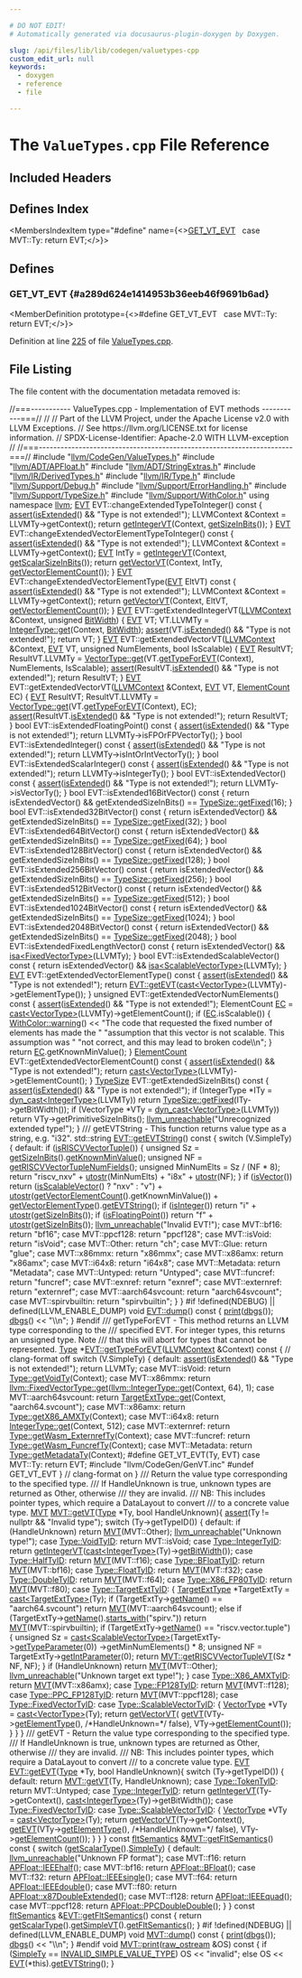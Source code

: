 ```yaml
---

# DO NOT EDIT!
# Automatically generated via docusaurus-plugin-doxygen by Doxygen.

slug: /api/files/lib/lib/codegen/valuetypes-cpp
custom_edit_url: null
keywords:
  - doxygen
  - reference
  - file

---
```





# The `ValueTypes.cpp` File Reference

<DoxygenPage pluginConfig={pluginConfig}>



## Included Headers

<IncludesList>
<IncludesListItem
  filePath="llvm/CodeGen/ValueTypes.h"
  permalink="/docs/api/files/include/include/llvm/include/llvm/codegen/valuetypes-h"
  isLocal="true" />
<IncludesListItem
  filePath="llvm/ADT/APFloat.h"
  permalink="/docs/api/files/include/include/llvm/include/llvm/adt/apfloat-h"
  isLocal="true" />
<IncludesListItem
  filePath="llvm/ADT/StringExtras.h"
  permalink="/docs/api/files/include/include/llvm/include/llvm/adt/stringextras-h"
  isLocal="true" />
<IncludesListItem
  filePath="llvm/IR/DerivedTypes.h"
  permalink="/docs/api/files/include/include/llvm/include/llvm/ir/derivedtypes-h"
  isLocal="true" />
<IncludesListItem
  filePath="llvm/IR/Type.h"
  permalink="/docs/api/files/include/include/llvm/include/llvm/ir/type-h"
  isLocal="true" />
<IncludesListItem
  filePath="llvm/Support/Debug.h"
  permalink="/docs/api/files/include/include/llvm/include/llvm/support/debug-h"
  isLocal="true" />
<IncludesListItem
  filePath="llvm/Support/ErrorHandling.h"
  permalink="/docs/api/files/include/include/llvm/include/llvm/support/errorhandling-h"
  isLocal="true" />
<IncludesListItem
  filePath="llvm/Support/TypeSize.h"
  permalink="/docs/api/files/include/include/llvm/include/llvm/support/typesize-h"
  isLocal="true" />
<IncludesListItem
  filePath="llvm/Support/WithColor.h"
  permalink="/docs/api/files/include/include/llvm/include/llvm/support/withcolor-h"
  isLocal="true" />
<IncludesListItem
  filePath="llvm/CodeGen/GenVT.inc"
  permalink=""
  isLocal="true" />
</IncludesList>

## Defines Index

<MembersIndex>

<MembersIndexItem
  type="#define"
  name={<><a href="#a289d624e1414953b36eeb46f9691b6ad">GET&#95;VT&#95;EVT</a>&nbsp;&nbsp;&nbsp;case MVT::Ty: return EVT;</>}>
</MembersIndexItem>

</MembersIndex>


<SectionDefinition>

## Defines

### GET&#95;VT&#95;EVT {#a289d624e1414953b36eeb46f9691b6ad}

<MemberDefinition
  prototype={<>#define GET&#95;VT&#95;EVT&nbsp;&nbsp;&nbsp;case MVT::Ty: return EVT;</>}>

Definition at line <a href="#l00225">225</a> of file <a href="/docs/api/files/lib/lib/codegen/valuetypes-cpp">ValueTypes.cpp</a>.
</MemberDefinition>

</SectionDefinition>

## File Listing

The file content with the documentation metadata removed is:

<ProgramListing>

<Link id="l00001" /><CodeLine lineNumber="1"><Highlight kind="comment">//===----------- ValueTypes.cpp - Implementation of EVT methods -----------===//</Highlight><Highlight kind="normal"></Highlight></CodeLine>
<Link id="l00002" /><CodeLine lineNumber="2"><Highlight kind="normal"></Highlight><Highlight kind="comment">//</Highlight><Highlight kind="normal"></Highlight></CodeLine>
<Link id="l00003" /><CodeLine lineNumber="3"><Highlight kind="normal"></Highlight><Highlight kind="comment">// Part of the LLVM Project, under the Apache License v2.0 with LLVM Exceptions.</Highlight><Highlight kind="normal"></Highlight></CodeLine>
<Link id="l00004" /><CodeLine lineNumber="4"><Highlight kind="normal"></Highlight><Highlight kind="comment">// See https://llvm.org/LICENSE.txt for license information.</Highlight><Highlight kind="normal"></Highlight></CodeLine>
<Link id="l00005" /><CodeLine lineNumber="5"><Highlight kind="normal"></Highlight><Highlight kind="comment">// SPDX-License-Identifier: Apache-2.0 WITH LLVM-exception</Highlight><Highlight kind="normal"></Highlight></CodeLine>
<Link id="l00006" /><CodeLine lineNumber="6"><Highlight kind="normal"></Highlight><Highlight kind="comment">//</Highlight><Highlight kind="normal"></Highlight></CodeLine>
<Link id="l00007" /><CodeLine lineNumber="7"><Highlight kind="normal"></Highlight><Highlight kind="comment">//===----------------------------------------------------------------------===//</Highlight><Highlight kind="normal"></Highlight></CodeLine>
<Link id="l00008" /><CodeLine lineNumber="8"><Highlight kind="normal"></Highlight></CodeLine>
<Link id="l00009" /><CodeLine lineNumber="9"><Highlight kind="normal"></Highlight><Highlight kind="preprocessor">#include &quot;<a href="/docs/api/files/include/include/llvm/include/llvm/codegen/valuetypes-h">llvm/CodeGen/ValueTypes.h</a>&quot;</Highlight><Highlight kind="normal"></Highlight></CodeLine>
<Link id="l00010" /><CodeLine lineNumber="10"><Highlight kind="normal"></Highlight><Highlight kind="preprocessor">#include &quot;<a href="/docs/api/files/include/include/llvm/include/llvm/adt/apfloat-h">llvm/ADT/APFloat.h</a>&quot;</Highlight><Highlight kind="normal"></Highlight></CodeLine>
<Link id="l00011" /><CodeLine lineNumber="11"><Highlight kind="normal"></Highlight><Highlight kind="preprocessor">#include &quot;<a href="/docs/api/files/include/include/llvm/include/llvm/adt/stringextras-h">llvm/ADT/StringExtras.h</a>&quot;</Highlight><Highlight kind="normal"></Highlight></CodeLine>
<Link id="l00012" /><CodeLine lineNumber="12"><Highlight kind="normal"></Highlight><Highlight kind="preprocessor">#include &quot;<a href="/docs/api/files/include/include/llvm/include/llvm/ir/derivedtypes-h">llvm/IR/DerivedTypes.h</a>&quot;</Highlight><Highlight kind="normal"></Highlight></CodeLine>
<Link id="l00013" /><CodeLine lineNumber="13"><Highlight kind="normal"></Highlight><Highlight kind="preprocessor">#include &quot;<a href="/docs/api/files/include/include/llvm/include/llvm/ir/type-h">llvm/IR/Type.h</a>&quot;</Highlight><Highlight kind="normal"></Highlight></CodeLine>
<Link id="l00014" /><CodeLine lineNumber="14"><Highlight kind="normal"></Highlight><Highlight kind="preprocessor">#include &quot;<a href="/docs/api/files/include/include/llvm/include/llvm/support/debug-h">llvm/Support/Debug.h</a>&quot;</Highlight><Highlight kind="normal"></Highlight></CodeLine>
<Link id="l00015" /><CodeLine lineNumber="15"><Highlight kind="normal"></Highlight><Highlight kind="preprocessor">#include &quot;<a href="/docs/api/files/include/include/llvm/include/llvm/support/errorhandling-h">llvm/Support/ErrorHandling.h</a>&quot;</Highlight><Highlight kind="normal"></Highlight></CodeLine>
<Link id="l00016" /><CodeLine lineNumber="16"><Highlight kind="normal"></Highlight><Highlight kind="preprocessor">#include &quot;<a href="/docs/api/files/include/include/llvm/include/llvm/support/typesize-h">llvm/Support/TypeSize.h</a>&quot;</Highlight><Highlight kind="normal"></Highlight></CodeLine>
<Link id="l00017" /><CodeLine lineNumber="17"><Highlight kind="normal"></Highlight><Highlight kind="preprocessor">#include &quot;<a href="/docs/api/files/include/include/llvm/include/llvm/support/withcolor-h">llvm/Support/WithColor.h</a>&quot;</Highlight><Highlight kind="normal"></Highlight></CodeLine>
<Link id="l00018" /><CodeLine lineNumber="18"><Highlight kind="normal"></Highlight><Highlight kind="keyword">using namespace </Highlight><Highlight kind="normal"><a href="/docs/api/namespaces/llvm">llvm</a>;</Highlight></CodeLine>
<Link id="l00019" /><CodeLine lineNumber="19"><Highlight kind="normal"></Highlight></CodeLine>
<Link id="l00020" /><CodeLine lineNumber="20"><Highlight kind="normal"><a href="/docs/api/structs/llvm/evt">EVT</a> EVT::changeExtendedTypeToInteger()</Highlight><Highlight kind="keyword"> const </Highlight><Highlight kind="normal">&#123;</Highlight></CodeLine>
<Link id="l00021" /><CodeLine lineNumber="21"><Highlight kind="normal">  <a href="/docs/api/files/lib/lib/target/lib/target/amdgpu/silowercontrolflow-cpp/#a4868c5d81c5ccc98c47aeab6244346a0">assert</a>(<a href="/docs/api/structs/llvm/evt/#abda309a31acb43c06215c1772727bf1c">isExtended</a>() &amp;&amp; </Highlight><Highlight kind="stringliteral">&quot;Type is not extended!&quot;</Highlight><Highlight kind="normal">);</Highlight></CodeLine>
<Link id="l00022" /><CodeLine lineNumber="22"><Highlight kind="normal">  LLVMContext &amp;Context = LLVMTy-&gt;getContext();</Highlight></CodeLine>
<Link id="l00023" /><CodeLine lineNumber="23"><Highlight kind="normal">  </Highlight><Highlight kind="keywordflow">return</Highlight><Highlight kind="normal"> <a href="/docs/api/structs/llvm/evt/#a752372e170e4e7c595bf8810bb52adf2">getIntegerVT</a>(Context, <a href="/docs/api/structs/llvm/evt/#a45e76d44a189e456d52e37ba3dda0fce">getSizeInBits</a>());</Highlight></CodeLine>
<Link id="l00024" /><CodeLine lineNumber="24"><Highlight kind="normal">&#125;</Highlight></CodeLine>
<Link id="l00025" /><CodeLine lineNumber="25"><Highlight kind="normal"></Highlight></CodeLine>
<Link id="l00026" /><CodeLine lineNumber="26"><Highlight kind="normal"><a href="/docs/api/structs/llvm/evt">EVT</a> EVT::changeExtendedVectorElementTypeToInteger()</Highlight><Highlight kind="keyword"> const </Highlight><Highlight kind="normal">&#123;</Highlight></CodeLine>
<Link id="l00027" /><CodeLine lineNumber="27"><Highlight kind="normal">  <a href="/docs/api/files/lib/lib/target/lib/target/amdgpu/silowercontrolflow-cpp/#a4868c5d81c5ccc98c47aeab6244346a0">assert</a>(<a href="/docs/api/structs/llvm/evt/#abda309a31acb43c06215c1772727bf1c">isExtended</a>() &amp;&amp; </Highlight><Highlight kind="stringliteral">&quot;Type is not extended!&quot;</Highlight><Highlight kind="normal">);</Highlight></CodeLine>
<Link id="l00028" /><CodeLine lineNumber="28"><Highlight kind="normal">  LLVMContext &amp;Context = LLVMTy-&gt;getContext();</Highlight></CodeLine>
<Link id="l00029" /><CodeLine lineNumber="29"><Highlight kind="normal">  <a href="/docs/api/structs/llvm/evt/#a05ba7800be90a94bec3d4a4eaf29cfa8">EVT</a> IntTy = <a href="/docs/api/structs/llvm/evt/#a752372e170e4e7c595bf8810bb52adf2">getIntegerVT</a>(Context, <a href="/docs/api/structs/llvm/evt/#a547a88964f1673c84410baa7a2a83f4d">getScalarSizeInBits</a>());</Highlight></CodeLine>
<Link id="l00030" /><CodeLine lineNumber="30"><Highlight kind="normal">  </Highlight><Highlight kind="keywordflow">return</Highlight><Highlight kind="normal"> <a href="/docs/api/structs/llvm/evt/#a210ba6b43ba451b698857dd9de71bd15">getVectorVT</a>(Context, IntTy, <a href="/docs/api/structs/llvm/evt/#a3d102abca1c9c95f36546dff2f39273b">getVectorElementCount</a>());</Highlight></CodeLine>
<Link id="l00031" /><CodeLine lineNumber="31"><Highlight kind="normal">&#125;</Highlight></CodeLine>
<Link id="l00032" /><CodeLine lineNumber="32"><Highlight kind="normal"></Highlight></CodeLine>
<Link id="l00033" /><CodeLine lineNumber="33"><Highlight kind="normal"><a href="/docs/api/structs/llvm/evt">EVT</a> EVT::changeExtendedVectorElementType(<a href="/docs/api/structs/llvm/evt">EVT</a> EltVT)</Highlight><Highlight kind="keyword"> const </Highlight><Highlight kind="normal">&#123;</Highlight></CodeLine>
<Link id="l00034" /><CodeLine lineNumber="34"><Highlight kind="normal">  <a href="/docs/api/files/lib/lib/target/lib/target/amdgpu/silowercontrolflow-cpp/#a4868c5d81c5ccc98c47aeab6244346a0">assert</a>(<a href="/docs/api/structs/llvm/evt/#abda309a31acb43c06215c1772727bf1c">isExtended</a>() &amp;&amp; </Highlight><Highlight kind="stringliteral">&quot;Type is not extended!&quot;</Highlight><Highlight kind="normal">);</Highlight></CodeLine>
<Link id="l00035" /><CodeLine lineNumber="35"><Highlight kind="normal">  LLVMContext &amp;Context = LLVMTy-&gt;getContext();</Highlight></CodeLine>
<Link id="l00036" /><CodeLine lineNumber="36"><Highlight kind="normal">  </Highlight><Highlight kind="keywordflow">return</Highlight><Highlight kind="normal"> <a href="/docs/api/structs/llvm/evt/#a210ba6b43ba451b698857dd9de71bd15">getVectorVT</a>(Context, EltVT, <a href="/docs/api/structs/llvm/evt/#a3d102abca1c9c95f36546dff2f39273b">getVectorElementCount</a>());</Highlight></CodeLine>
<Link id="l00037" /><CodeLine lineNumber="37"><Highlight kind="normal">&#125;</Highlight></CodeLine>
<Link id="l00038" /><CodeLine lineNumber="38"><Highlight kind="normal"></Highlight></CodeLine>
<Link id="l00039" /><CodeLine lineNumber="39"><Highlight kind="normal"><a href="/docs/api/structs/llvm/evt">EVT</a> EVT::getExtendedIntegerVT(<a href="/docs/api/classes/llvm/llvmcontext">LLVMContext</a> &amp;Context, </Highlight><Highlight kind="keywordtype">unsigned</Highlight><Highlight kind="normal"> <a href="/docs/api/namespaces/llvm/#abee0df5f7f703bb4462aba260ba0a60f">BitWidth</a>) &#123;</Highlight></CodeLine>
<Link id="l00040" /><CodeLine lineNumber="40"><Highlight kind="normal">  <a href="/docs/api/structs/llvm/evt/#a05ba7800be90a94bec3d4a4eaf29cfa8">EVT</a> VT;</Highlight></CodeLine>
<Link id="l00041" /><CodeLine lineNumber="41"><Highlight kind="normal">  VT.LLVMTy = <a href="/docs/api/classes/llvm/integertype/#a14f7b4f1aed38192fb6b7772eb506bdb">IntegerType::get</a>(Context, <a href="/docs/api/namespaces/llvm/#abee0df5f7f703bb4462aba260ba0a60f">BitWidth</a>);</Highlight></CodeLine>
<Link id="l00042" /><CodeLine lineNumber="42"><Highlight kind="normal">  <a href="/docs/api/files/lib/lib/target/lib/target/amdgpu/silowercontrolflow-cpp/#a4868c5d81c5ccc98c47aeab6244346a0">assert</a>(VT.<a href="/docs/api/structs/llvm/evt/#abda309a31acb43c06215c1772727bf1c">isExtended</a>() &amp;&amp; </Highlight><Highlight kind="stringliteral">&quot;Type is not extended!&quot;</Highlight><Highlight kind="normal">);</Highlight></CodeLine>
<Link id="l00043" /><CodeLine lineNumber="43"><Highlight kind="normal">  </Highlight><Highlight kind="keywordflow">return</Highlight><Highlight kind="normal"> VT;</Highlight></CodeLine>
<Link id="l00044" /><CodeLine lineNumber="44"><Highlight kind="normal">&#125;</Highlight></CodeLine>
<Link id="l00045" /><CodeLine lineNumber="45"><Highlight kind="normal"></Highlight></CodeLine>
<Link id="l00046" /><CodeLine lineNumber="46"><Highlight kind="normal"><a href="/docs/api/structs/llvm/evt">EVT</a> EVT::getExtendedVectorVT(<a href="/docs/api/classes/llvm/llvmcontext">LLVMContext</a> &amp;Context, <a href="/docs/api/structs/llvm/evt">EVT</a> VT, </Highlight><Highlight kind="keywordtype">unsigned</Highlight><Highlight kind="normal"> NumElements,</Highlight></CodeLine>
<Link id="l00047" /><CodeLine lineNumber="47"><Highlight kind="normal">                             </Highlight><Highlight kind="keywordtype">bool</Highlight><Highlight kind="normal"> IsScalable) &#123;</Highlight></CodeLine>
<Link id="l00048" /><CodeLine lineNumber="48"><Highlight kind="normal">  <a href="/docs/api/structs/llvm/evt/#a05ba7800be90a94bec3d4a4eaf29cfa8">EVT</a> ResultVT;</Highlight></CodeLine>
<Link id="l00049" /><CodeLine lineNumber="49"><Highlight kind="normal">  ResultVT.LLVMTy =</Highlight></CodeLine>
<Link id="l00050" /><CodeLine lineNumber="50"><Highlight kind="normal">      <a href="/docs/api/classes/llvm/vectortype/#a861be1e2092622462053c6d31dddbfd5">VectorType::get</a>(VT.<a href="/docs/api/structs/llvm/evt/#ab0cfceeb37508e56f9c127e59766a668">getTypeForEVT</a>(Context), NumElements, IsScalable);</Highlight></CodeLine>
<Link id="l00051" /><CodeLine lineNumber="51"><Highlight kind="normal">  <a href="/docs/api/files/lib/lib/target/lib/target/amdgpu/silowercontrolflow-cpp/#a4868c5d81c5ccc98c47aeab6244346a0">assert</a>(ResultVT.<a href="/docs/api/structs/llvm/evt/#abda309a31acb43c06215c1772727bf1c">isExtended</a>() &amp;&amp; </Highlight><Highlight kind="stringliteral">&quot;Type is not extended!&quot;</Highlight><Highlight kind="normal">);</Highlight></CodeLine>
<Link id="l00052" /><CodeLine lineNumber="52"><Highlight kind="normal">  </Highlight><Highlight kind="keywordflow">return</Highlight><Highlight kind="normal"> ResultVT;</Highlight></CodeLine>
<Link id="l00053" /><CodeLine lineNumber="53"><Highlight kind="normal">&#125;</Highlight></CodeLine>
<Link id="l00054" /><CodeLine lineNumber="54"><Highlight kind="normal"></Highlight></CodeLine>
<Link id="l00055" /><CodeLine lineNumber="55"><Highlight kind="normal"><a href="/docs/api/structs/llvm/evt">EVT</a> EVT::getExtendedVectorVT(<a href="/docs/api/classes/llvm/llvmcontext">LLVMContext</a> &amp;Context, <a href="/docs/api/structs/llvm/evt">EVT</a> VT, <a href="/docs/api/classes/llvm/elementcount">ElementCount</a> EC) &#123;</Highlight></CodeLine>
<Link id="l00056" /><CodeLine lineNumber="56"><Highlight kind="normal">  <a href="/docs/api/structs/llvm/evt/#a05ba7800be90a94bec3d4a4eaf29cfa8">EVT</a> ResultVT;</Highlight></CodeLine>
<Link id="l00057" /><CodeLine lineNumber="57"><Highlight kind="normal">  ResultVT.LLVMTy = <a href="/docs/api/classes/llvm/vectortype/#a861be1e2092622462053c6d31dddbfd5">VectorType::get</a>(VT.<a href="/docs/api/structs/llvm/evt/#ab0cfceeb37508e56f9c127e59766a668">getTypeForEVT</a>(Context), EC);</Highlight></CodeLine>
<Link id="l00058" /><CodeLine lineNumber="58"><Highlight kind="normal">  <a href="/docs/api/files/lib/lib/target/lib/target/amdgpu/silowercontrolflow-cpp/#a4868c5d81c5ccc98c47aeab6244346a0">assert</a>(ResultVT.<a href="/docs/api/structs/llvm/evt/#abda309a31acb43c06215c1772727bf1c">isExtended</a>() &amp;&amp; </Highlight><Highlight kind="stringliteral">&quot;Type is not extended!&quot;</Highlight><Highlight kind="normal">);</Highlight></CodeLine>
<Link id="l00059" /><CodeLine lineNumber="59"><Highlight kind="normal">  </Highlight><Highlight kind="keywordflow">return</Highlight><Highlight kind="normal"> ResultVT;</Highlight></CodeLine>
<Link id="l00060" /><CodeLine lineNumber="60"><Highlight kind="normal">&#125;</Highlight></CodeLine>
<Link id="l00061" /><CodeLine lineNumber="61"><Highlight kind="normal"></Highlight></CodeLine>
<Link id="l00062" /><CodeLine lineNumber="62"><Highlight kind="normal"></Highlight><Highlight kind="keywordtype">bool</Highlight><Highlight kind="normal"> EVT::isExtendedFloatingPoint()</Highlight><Highlight kind="keyword"> const </Highlight><Highlight kind="normal">&#123;</Highlight></CodeLine>
<Link id="l00063" /><CodeLine lineNumber="63"><Highlight kind="normal">  <a href="/docs/api/files/lib/lib/target/lib/target/amdgpu/silowercontrolflow-cpp/#a4868c5d81c5ccc98c47aeab6244346a0">assert</a>(<a href="/docs/api/structs/llvm/evt/#abda309a31acb43c06215c1772727bf1c">isExtended</a>() &amp;&amp; </Highlight><Highlight kind="stringliteral">&quot;Type is not extended!&quot;</Highlight><Highlight kind="normal">);</Highlight></CodeLine>
<Link id="l00064" /><CodeLine lineNumber="64"><Highlight kind="normal">  </Highlight><Highlight kind="keywordflow">return</Highlight><Highlight kind="normal"> LLVMTy-&gt;isFPOrFPVectorTy();</Highlight></CodeLine>
<Link id="l00065" /><CodeLine lineNumber="65"><Highlight kind="normal">&#125;</Highlight></CodeLine>
<Link id="l00066" /><CodeLine lineNumber="66"><Highlight kind="normal"></Highlight></CodeLine>
<Link id="l00067" /><CodeLine lineNumber="67"><Highlight kind="normal"></Highlight><Highlight kind="keywordtype">bool</Highlight><Highlight kind="normal"> EVT::isExtendedInteger()</Highlight><Highlight kind="keyword"> const </Highlight><Highlight kind="normal">&#123;</Highlight></CodeLine>
<Link id="l00068" /><CodeLine lineNumber="68"><Highlight kind="normal">  <a href="/docs/api/files/lib/lib/target/lib/target/amdgpu/silowercontrolflow-cpp/#a4868c5d81c5ccc98c47aeab6244346a0">assert</a>(<a href="/docs/api/structs/llvm/evt/#abda309a31acb43c06215c1772727bf1c">isExtended</a>() &amp;&amp; </Highlight><Highlight kind="stringliteral">&quot;Type is not extended!&quot;</Highlight><Highlight kind="normal">);</Highlight></CodeLine>
<Link id="l00069" /><CodeLine lineNumber="69"><Highlight kind="normal">  </Highlight><Highlight kind="keywordflow">return</Highlight><Highlight kind="normal"> LLVMTy-&gt;isIntOrIntVectorTy();</Highlight></CodeLine>
<Link id="l00070" /><CodeLine lineNumber="70"><Highlight kind="normal">&#125;</Highlight></CodeLine>
<Link id="l00071" /><CodeLine lineNumber="71"><Highlight kind="normal"></Highlight></CodeLine>
<Link id="l00072" /><CodeLine lineNumber="72"><Highlight kind="normal"></Highlight><Highlight kind="keywordtype">bool</Highlight><Highlight kind="normal"> EVT::isExtendedScalarInteger()</Highlight><Highlight kind="keyword"> const </Highlight><Highlight kind="normal">&#123;</Highlight></CodeLine>
<Link id="l00073" /><CodeLine lineNumber="73"><Highlight kind="normal">  <a href="/docs/api/files/lib/lib/target/lib/target/amdgpu/silowercontrolflow-cpp/#a4868c5d81c5ccc98c47aeab6244346a0">assert</a>(<a href="/docs/api/structs/llvm/evt/#abda309a31acb43c06215c1772727bf1c">isExtended</a>() &amp;&amp; </Highlight><Highlight kind="stringliteral">&quot;Type is not extended!&quot;</Highlight><Highlight kind="normal">);</Highlight></CodeLine>
<Link id="l00074" /><CodeLine lineNumber="74"><Highlight kind="normal">  </Highlight><Highlight kind="keywordflow">return</Highlight><Highlight kind="normal"> LLVMTy-&gt;isIntegerTy();</Highlight></CodeLine>
<Link id="l00075" /><CodeLine lineNumber="75"><Highlight kind="normal">&#125;</Highlight></CodeLine>
<Link id="l00076" /><CodeLine lineNumber="76"><Highlight kind="normal"></Highlight></CodeLine>
<Link id="l00077" /><CodeLine lineNumber="77"><Highlight kind="normal"></Highlight><Highlight kind="keywordtype">bool</Highlight><Highlight kind="normal"> EVT::isExtendedVector()</Highlight><Highlight kind="keyword"> const </Highlight><Highlight kind="normal">&#123;</Highlight></CodeLine>
<Link id="l00078" /><CodeLine lineNumber="78"><Highlight kind="normal">  <a href="/docs/api/files/lib/lib/target/lib/target/amdgpu/silowercontrolflow-cpp/#a4868c5d81c5ccc98c47aeab6244346a0">assert</a>(<a href="/docs/api/structs/llvm/evt/#abda309a31acb43c06215c1772727bf1c">isExtended</a>() &amp;&amp; </Highlight><Highlight kind="stringliteral">&quot;Type is not extended!&quot;</Highlight><Highlight kind="normal">);</Highlight></CodeLine>
<Link id="l00079" /><CodeLine lineNumber="79"><Highlight kind="normal">  </Highlight><Highlight kind="keywordflow">return</Highlight><Highlight kind="normal"> LLVMTy-&gt;isVectorTy();</Highlight></CodeLine>
<Link id="l00080" /><CodeLine lineNumber="80"><Highlight kind="normal">&#125;</Highlight></CodeLine>
<Link id="l00081" /><CodeLine lineNumber="81"><Highlight kind="normal"></Highlight></CodeLine>
<Link id="l00082" /><CodeLine lineNumber="82"><Highlight kind="normal"></Highlight><Highlight kind="keywordtype">bool</Highlight><Highlight kind="normal"> EVT::isExtended16BitVector()</Highlight><Highlight kind="keyword"> const </Highlight><Highlight kind="normal">&#123;</Highlight></CodeLine>
<Link id="l00083" /><CodeLine lineNumber="83"><Highlight kind="normal">  </Highlight><Highlight kind="keywordflow">return</Highlight><Highlight kind="normal"> isExtendedVector() &amp;&amp;</Highlight></CodeLine>
<Link id="l00084" /><CodeLine lineNumber="84"><Highlight kind="normal">         getExtendedSizeInBits() == <a href="/docs/api/classes/llvm/typesize/#a003b4369b4130e669dc9139798e0193c">TypeSize::getFixed</a>(16);</Highlight></CodeLine>
<Link id="l00085" /><CodeLine lineNumber="85"><Highlight kind="normal">&#125;</Highlight></CodeLine>
<Link id="l00086" /><CodeLine lineNumber="86"><Highlight kind="normal"></Highlight></CodeLine>
<Link id="l00087" /><CodeLine lineNumber="87"><Highlight kind="normal"></Highlight><Highlight kind="keywordtype">bool</Highlight><Highlight kind="normal"> EVT::isExtended32BitVector()</Highlight><Highlight kind="keyword"> const </Highlight><Highlight kind="normal">&#123;</Highlight></CodeLine>
<Link id="l00088" /><CodeLine lineNumber="88"><Highlight kind="normal">  </Highlight><Highlight kind="keywordflow">return</Highlight><Highlight kind="normal"> isExtendedVector() &amp;&amp;</Highlight></CodeLine>
<Link id="l00089" /><CodeLine lineNumber="89"><Highlight kind="normal">         getExtendedSizeInBits() == <a href="/docs/api/classes/llvm/typesize/#a003b4369b4130e669dc9139798e0193c">TypeSize::getFixed</a>(32);</Highlight></CodeLine>
<Link id="l00090" /><CodeLine lineNumber="90"><Highlight kind="normal">&#125;</Highlight></CodeLine>
<Link id="l00091" /><CodeLine lineNumber="91"><Highlight kind="normal"></Highlight></CodeLine>
<Link id="l00092" /><CodeLine lineNumber="92"><Highlight kind="normal"></Highlight><Highlight kind="keywordtype">bool</Highlight><Highlight kind="normal"> EVT::isExtended64BitVector()</Highlight><Highlight kind="keyword"> const </Highlight><Highlight kind="normal">&#123;</Highlight></CodeLine>
<Link id="l00093" /><CodeLine lineNumber="93"><Highlight kind="normal">  </Highlight><Highlight kind="keywordflow">return</Highlight><Highlight kind="normal"> isExtendedVector() &amp;&amp;</Highlight></CodeLine>
<Link id="l00094" /><CodeLine lineNumber="94"><Highlight kind="normal">         getExtendedSizeInBits() == <a href="/docs/api/classes/llvm/typesize/#a003b4369b4130e669dc9139798e0193c">TypeSize::getFixed</a>(64);</Highlight></CodeLine>
<Link id="l00095" /><CodeLine lineNumber="95"><Highlight kind="normal">&#125;</Highlight></CodeLine>
<Link id="l00096" /><CodeLine lineNumber="96"><Highlight kind="normal"></Highlight></CodeLine>
<Link id="l00097" /><CodeLine lineNumber="97"><Highlight kind="normal"></Highlight><Highlight kind="keywordtype">bool</Highlight><Highlight kind="normal"> EVT::isExtended128BitVector()</Highlight><Highlight kind="keyword"> const </Highlight><Highlight kind="normal">&#123;</Highlight></CodeLine>
<Link id="l00098" /><CodeLine lineNumber="98"><Highlight kind="normal">  </Highlight><Highlight kind="keywordflow">return</Highlight><Highlight kind="normal"> isExtendedVector() &amp;&amp;</Highlight></CodeLine>
<Link id="l00099" /><CodeLine lineNumber="99"><Highlight kind="normal">         getExtendedSizeInBits() == <a href="/docs/api/classes/llvm/typesize/#a003b4369b4130e669dc9139798e0193c">TypeSize::getFixed</a>(128);</Highlight></CodeLine>
<Link id="l00100" /><CodeLine lineNumber="100"><Highlight kind="normal">&#125;</Highlight></CodeLine>
<Link id="l00101" /><CodeLine lineNumber="101"><Highlight kind="normal"></Highlight></CodeLine>
<Link id="l00102" /><CodeLine lineNumber="102"><Highlight kind="normal"></Highlight><Highlight kind="keywordtype">bool</Highlight><Highlight kind="normal"> EVT::isExtended256BitVector()</Highlight><Highlight kind="keyword"> const </Highlight><Highlight kind="normal">&#123;</Highlight></CodeLine>
<Link id="l00103" /><CodeLine lineNumber="103"><Highlight kind="normal">  </Highlight><Highlight kind="keywordflow">return</Highlight><Highlight kind="normal"> isExtendedVector() &amp;&amp;</Highlight></CodeLine>
<Link id="l00104" /><CodeLine lineNumber="104"><Highlight kind="normal">         getExtendedSizeInBits() == <a href="/docs/api/classes/llvm/typesize/#a003b4369b4130e669dc9139798e0193c">TypeSize::getFixed</a>(256);</Highlight></CodeLine>
<Link id="l00105" /><CodeLine lineNumber="105"><Highlight kind="normal">&#125;</Highlight></CodeLine>
<Link id="l00106" /><CodeLine lineNumber="106"><Highlight kind="normal"></Highlight></CodeLine>
<Link id="l00107" /><CodeLine lineNumber="107"><Highlight kind="normal"></Highlight><Highlight kind="keywordtype">bool</Highlight><Highlight kind="normal"> EVT::isExtended512BitVector()</Highlight><Highlight kind="keyword"> const </Highlight><Highlight kind="normal">&#123;</Highlight></CodeLine>
<Link id="l00108" /><CodeLine lineNumber="108"><Highlight kind="normal">  </Highlight><Highlight kind="keywordflow">return</Highlight><Highlight kind="normal"> isExtendedVector() &amp;&amp;</Highlight></CodeLine>
<Link id="l00109" /><CodeLine lineNumber="109"><Highlight kind="normal">         getExtendedSizeInBits() == <a href="/docs/api/classes/llvm/typesize/#a003b4369b4130e669dc9139798e0193c">TypeSize::getFixed</a>(512);</Highlight></CodeLine>
<Link id="l00110" /><CodeLine lineNumber="110"><Highlight kind="normal">&#125;</Highlight></CodeLine>
<Link id="l00111" /><CodeLine lineNumber="111"><Highlight kind="normal"></Highlight></CodeLine>
<Link id="l00112" /><CodeLine lineNumber="112"><Highlight kind="normal"></Highlight><Highlight kind="keywordtype">bool</Highlight><Highlight kind="normal"> EVT::isExtended1024BitVector()</Highlight><Highlight kind="keyword"> const </Highlight><Highlight kind="normal">&#123;</Highlight></CodeLine>
<Link id="l00113" /><CodeLine lineNumber="113"><Highlight kind="normal">  </Highlight><Highlight kind="keywordflow">return</Highlight><Highlight kind="normal"> isExtendedVector() &amp;&amp;</Highlight></CodeLine>
<Link id="l00114" /><CodeLine lineNumber="114"><Highlight kind="normal">         getExtendedSizeInBits() == <a href="/docs/api/classes/llvm/typesize/#a003b4369b4130e669dc9139798e0193c">TypeSize::getFixed</a>(1024);</Highlight></CodeLine>
<Link id="l00115" /><CodeLine lineNumber="115"><Highlight kind="normal">&#125;</Highlight></CodeLine>
<Link id="l00116" /><CodeLine lineNumber="116"><Highlight kind="normal"></Highlight></CodeLine>
<Link id="l00117" /><CodeLine lineNumber="117"><Highlight kind="normal"></Highlight><Highlight kind="keywordtype">bool</Highlight><Highlight kind="normal"> EVT::isExtended2048BitVector()</Highlight><Highlight kind="keyword"> const </Highlight><Highlight kind="normal">&#123;</Highlight></CodeLine>
<Link id="l00118" /><CodeLine lineNumber="118"><Highlight kind="normal">  </Highlight><Highlight kind="keywordflow">return</Highlight><Highlight kind="normal"> isExtendedVector() &amp;&amp;</Highlight></CodeLine>
<Link id="l00119" /><CodeLine lineNumber="119"><Highlight kind="normal">         getExtendedSizeInBits() == <a href="/docs/api/classes/llvm/typesize/#a003b4369b4130e669dc9139798e0193c">TypeSize::getFixed</a>(2048);</Highlight></CodeLine>
<Link id="l00120" /><CodeLine lineNumber="120"><Highlight kind="normal">&#125;</Highlight></CodeLine>
<Link id="l00121" /><CodeLine lineNumber="121"><Highlight kind="normal"></Highlight></CodeLine>
<Link id="l00122" /><CodeLine lineNumber="122"><Highlight kind="normal"></Highlight><Highlight kind="keywordtype">bool</Highlight><Highlight kind="normal"> EVT::isExtendedFixedLengthVector()</Highlight><Highlight kind="keyword"> const </Highlight><Highlight kind="normal">&#123;</Highlight></CodeLine>
<Link id="l00123" /><CodeLine lineNumber="123"><Highlight kind="normal">  </Highlight><Highlight kind="keywordflow">return</Highlight><Highlight kind="normal"> isExtendedVector() &amp;&amp; <a href="/docs/api/namespaces/llvm/#a92ca992e52dddc420f4b069cae06dfbe">isa&lt;FixedVectorType&gt;</a>(LLVMTy);</Highlight></CodeLine>
<Link id="l00124" /><CodeLine lineNumber="124"><Highlight kind="normal">&#125;</Highlight></CodeLine>
<Link id="l00125" /><CodeLine lineNumber="125"><Highlight kind="normal"></Highlight></CodeLine>
<Link id="l00126" /><CodeLine lineNumber="126"><Highlight kind="normal"></Highlight><Highlight kind="keywordtype">bool</Highlight><Highlight kind="normal"> EVT::isExtendedScalableVector()</Highlight><Highlight kind="keyword"> const </Highlight><Highlight kind="normal">&#123;</Highlight></CodeLine>
<Link id="l00127" /><CodeLine lineNumber="127"><Highlight kind="normal">  </Highlight><Highlight kind="keywordflow">return</Highlight><Highlight kind="normal"> isExtendedVector() &amp;&amp; <a href="/docs/api/namespaces/llvm/#a92ca992e52dddc420f4b069cae06dfbe">isa&lt;ScalableVectorType&gt;</a>(LLVMTy);</Highlight></CodeLine>
<Link id="l00128" /><CodeLine lineNumber="128"><Highlight kind="normal">&#125;</Highlight></CodeLine>
<Link id="l00129" /><CodeLine lineNumber="129"><Highlight kind="normal"></Highlight></CodeLine>
<Link id="l00130" /><CodeLine lineNumber="130"><Highlight kind="normal"><a href="/docs/api/structs/llvm/evt">EVT</a> EVT::getExtendedVectorElementType()</Highlight><Highlight kind="keyword"> const </Highlight><Highlight kind="normal">&#123;</Highlight></CodeLine>
<Link id="l00131" /><CodeLine lineNumber="131"><Highlight kind="normal">  <a href="/docs/api/files/lib/lib/target/lib/target/amdgpu/silowercontrolflow-cpp/#a4868c5d81c5ccc98c47aeab6244346a0">assert</a>(<a href="/docs/api/structs/llvm/evt/#abda309a31acb43c06215c1772727bf1c">isExtended</a>() &amp;&amp; </Highlight><Highlight kind="stringliteral">&quot;Type is not extended!&quot;</Highlight><Highlight kind="normal">);</Highlight></CodeLine>
<Link id="l00132" /><CodeLine lineNumber="132"><Highlight kind="normal">  </Highlight><Highlight kind="keywordflow">return</Highlight><Highlight kind="normal"> <a href="/docs/api/structs/llvm/evt/#a5db8faf73cf29bcefdb3bdfadf3dc2c1">EVT::getEVT</a>(<a href="/docs/api/namespaces/llvm/#ac4fc845f5ed92de63cd4474f128f5fc5">cast&lt;VectorType&gt;</a>(LLVMTy)-&gt;getElementType());</Highlight></CodeLine>
<Link id="l00133" /><CodeLine lineNumber="133"><Highlight kind="normal">&#125;</Highlight></CodeLine>
<Link id="l00134" /><CodeLine lineNumber="134"><Highlight kind="normal"></Highlight></CodeLine>
<Link id="l00135" /><CodeLine lineNumber="135"><Highlight kind="normal"></Highlight><Highlight kind="keywordtype">unsigned</Highlight><Highlight kind="normal"> EVT::getExtendedVectorNumElements()</Highlight><Highlight kind="keyword"> const </Highlight><Highlight kind="normal">&#123;</Highlight></CodeLine>
<Link id="l00136" /><CodeLine lineNumber="136"><Highlight kind="normal">  <a href="/docs/api/files/lib/lib/target/lib/target/amdgpu/silowercontrolflow-cpp/#a4868c5d81c5ccc98c47aeab6244346a0">assert</a>(<a href="/docs/api/structs/llvm/evt/#abda309a31acb43c06215c1772727bf1c">isExtended</a>() &amp;&amp; </Highlight><Highlight kind="stringliteral">&quot;Type is not extended!&quot;</Highlight><Highlight kind="normal">);</Highlight></CodeLine>
<Link id="l00137" /><CodeLine lineNumber="137"><Highlight kind="normal">  ElementCount <a href="/docs/api/namespaces/llvm/codeview/#a2e1cbb0e2bd7a35ed99c31853dc45374a3fd6b696867d70225deda7868308679b">EC</a> = <a href="/docs/api/namespaces/llvm/#ac4fc845f5ed92de63cd4474f128f5fc5">cast&lt;VectorType&gt;</a>(LLVMTy)-&gt;getElementCount();</Highlight></CodeLine>
<Link id="l00138" /><CodeLine lineNumber="138"><Highlight kind="normal">  </Highlight><Highlight kind="keywordflow">if</Highlight><Highlight kind="normal"> (<a href="/docs/api/namespaces/llvm/codeview/#a2e1cbb0e2bd7a35ed99c31853dc45374a3fd6b696867d70225deda7868308679b">EC</a>.isScalable()) &#123;</Highlight></CodeLine>
<Link id="l00139" /><CodeLine lineNumber="139"><Highlight kind="normal">    <a href="/docs/api/classes/llvm/withcolor/#a237ad6eae22f6b2746a542c02d309a5b">WithColor::warning</a>()</Highlight></CodeLine>
<Link id="l00140" /><CodeLine lineNumber="140"><Highlight kind="normal">        &lt;&lt; </Highlight><Highlight kind="stringliteral">&quot;The code that requested the fixed number of elements has made the &quot;</Highlight><Highlight kind="normal"></Highlight></CodeLine>
<Link id="l00141" /><CodeLine lineNumber="141"><Highlight kind="normal">           </Highlight><Highlight kind="stringliteral">&quot;assumption that this vector is not scalable. This assumption was &quot;</Highlight><Highlight kind="normal"></Highlight></CodeLine>
<Link id="l00142" /><CodeLine lineNumber="142"><Highlight kind="normal">           </Highlight><Highlight kind="stringliteral">&quot;not correct, and this may lead to broken code\\n&quot;</Highlight><Highlight kind="normal">;</Highlight></CodeLine>
<Link id="l00143" /><CodeLine lineNumber="143"><Highlight kind="normal">  &#125;</Highlight></CodeLine>
<Link id="l00144" /><CodeLine lineNumber="144"><Highlight kind="normal">  </Highlight><Highlight kind="keywordflow">return</Highlight><Highlight kind="normal"> <a href="/docs/api/namespaces/llvm/codeview/#a2e1cbb0e2bd7a35ed99c31853dc45374a3fd6b696867d70225deda7868308679b">EC</a>.getKnownMinValue();</Highlight></CodeLine>
<Link id="l00145" /><CodeLine lineNumber="145"><Highlight kind="normal">&#125;</Highlight></CodeLine>
<Link id="l00146" /><CodeLine lineNumber="146"><Highlight kind="normal"></Highlight></CodeLine>
<Link id="l00147" /><CodeLine lineNumber="147"><Highlight kind="normal"><a href="/docs/api/classes/llvm/elementcount">ElementCount</a> EVT::getExtendedVectorElementCount()</Highlight><Highlight kind="keyword"> const </Highlight><Highlight kind="normal">&#123;</Highlight></CodeLine>
<Link id="l00148" /><CodeLine lineNumber="148"><Highlight kind="normal">  <a href="/docs/api/files/lib/lib/target/lib/target/amdgpu/silowercontrolflow-cpp/#a4868c5d81c5ccc98c47aeab6244346a0">assert</a>(<a href="/docs/api/structs/llvm/evt/#abda309a31acb43c06215c1772727bf1c">isExtended</a>() &amp;&amp; </Highlight><Highlight kind="stringliteral">&quot;Type is not extended!&quot;</Highlight><Highlight kind="normal">);</Highlight></CodeLine>
<Link id="l00149" /><CodeLine lineNumber="149"><Highlight kind="normal">  </Highlight><Highlight kind="keywordflow">return</Highlight><Highlight kind="normal"> <a href="/docs/api/namespaces/llvm/#ac4fc845f5ed92de63cd4474f128f5fc5">cast&lt;VectorType&gt;</a>(LLVMTy)-&gt;getElementCount();</Highlight></CodeLine>
<Link id="l00150" /><CodeLine lineNumber="150"><Highlight kind="normal">&#125;</Highlight></CodeLine>
<Link id="l00151" /><CodeLine lineNumber="151"><Highlight kind="normal"></Highlight></CodeLine>
<Link id="l00152" /><CodeLine lineNumber="152"><Highlight kind="normal"><a href="/docs/api/classes/llvm/typesize">TypeSize</a> EVT::getExtendedSizeInBits()</Highlight><Highlight kind="keyword"> const </Highlight><Highlight kind="normal">&#123;</Highlight></CodeLine>
<Link id="l00153" /><CodeLine lineNumber="153"><Highlight kind="normal">  <a href="/docs/api/files/lib/lib/target/lib/target/amdgpu/silowercontrolflow-cpp/#a4868c5d81c5ccc98c47aeab6244346a0">assert</a>(<a href="/docs/api/structs/llvm/evt/#abda309a31acb43c06215c1772727bf1c">isExtended</a>() &amp;&amp; </Highlight><Highlight kind="stringliteral">&quot;Type is not extended!&quot;</Highlight><Highlight kind="normal">);</Highlight></CodeLine>
<Link id="l00154" /><CodeLine lineNumber="154"><Highlight kind="normal">  </Highlight><Highlight kind="keywordflow">if</Highlight><Highlight kind="normal"> (IntegerType &#42;ITy = <a href="/docs/api/namespaces/llvm/#a22eeee01734061ac1b31ccd994c49eef">dyn&#95;cast&lt;IntegerType&gt;</a>(LLVMTy))</Highlight></CodeLine>
<Link id="l00155" /><CodeLine lineNumber="155"><Highlight kind="normal">    </Highlight><Highlight kind="keywordflow">return</Highlight><Highlight kind="normal"> <a href="/docs/api/classes/llvm/typesize/#a003b4369b4130e669dc9139798e0193c">TypeSize::getFixed</a>(ITy-&gt;getBitWidth());</Highlight></CodeLine>
<Link id="l00156" /><CodeLine lineNumber="156"><Highlight kind="normal">  </Highlight><Highlight kind="keywordflow">if</Highlight><Highlight kind="normal"> (VectorType &#42;VTy = <a href="/docs/api/namespaces/llvm/#a22eeee01734061ac1b31ccd994c49eef">dyn&#95;cast&lt;VectorType&gt;</a>(LLVMTy))</Highlight></CodeLine>
<Link id="l00157" /><CodeLine lineNumber="157"><Highlight kind="normal">    </Highlight><Highlight kind="keywordflow">return</Highlight><Highlight kind="normal"> VTy-&gt;getPrimitiveSizeInBits();</Highlight></CodeLine>
<Link id="l00158" /><CodeLine lineNumber="158"><Highlight kind="normal">  <a href="/docs/api/files/include/include/llvm/include/llvm/support/errorhandling-h/#ace243f5c25697a1107cce46626b3dc94">llvm&#95;unreachable</a>(</Highlight><Highlight kind="stringliteral">&quot;Unrecognized extended type!&quot;</Highlight><Highlight kind="normal">);</Highlight></CodeLine>
<Link id="l00159" /><CodeLine lineNumber="159"><Highlight kind="normal">&#125;</Highlight></CodeLine>
<Link id="l00160" /><CodeLine lineNumber="160"><Highlight kind="normal"></Highlight><Highlight kind="comment"></Highlight></CodeLine>
<Link id="l00161" /><CodeLine lineNumber="161"><Highlight kind="comment">/// getEVTString - This function returns value type as a string, e.g. &quot;i32&quot;.</Highlight><Highlight kind="normal"></Highlight></CodeLine>
<Link id="l00162" /><CodeLine lineNumber="162" lineLink="/docs/api/structs/llvm/evt/#a923e1e1096d253c80d8a241754cb878f"><Highlight kind="normal">std::string <a href="/docs/api/structs/llvm/evt/#a923e1e1096d253c80d8a241754cb878f">EVT::getEVTString</a>()</Highlight><Highlight kind="keyword"> const </Highlight><Highlight kind="normal">&#123;</Highlight></CodeLine>
<Link id="l00163" /><CodeLine lineNumber="163"><Highlight kind="normal">  </Highlight><Highlight kind="keywordflow">switch</Highlight><Highlight kind="normal"> (V.SimpleTy) &#123;</Highlight></CodeLine>
<Link id="l00164" /><CodeLine lineNumber="164"><Highlight kind="normal">  </Highlight><Highlight kind="keywordflow">default</Highlight><Highlight kind="normal">:</Highlight></CodeLine>
<Link id="l00165" /><CodeLine lineNumber="165"><Highlight kind="normal">    </Highlight><Highlight kind="keywordflow">if</Highlight><Highlight kind="normal"> (<a href="/docs/api/structs/llvm/evt/#a7687d0ddaf12046ae258432e98ad083e">isRISCVVectorTuple</a>()) &#123;</Highlight></CodeLine>
<Link id="l00166" /><CodeLine lineNumber="166"><Highlight kind="normal">      </Highlight><Highlight kind="keywordtype">unsigned</Highlight><Highlight kind="normal"> Sz = <a href="/docs/api/structs/llvm/evt/#a45e76d44a189e456d52e37ba3dda0fce">getSizeInBits</a>().<a href="/docs/api/classes/llvm/details/fixedorscalablequantity/#ac4ab9dd9440c55bee1aa4a1195cee759">getKnownMinValue</a>();</Highlight></CodeLine>
<Link id="l00167" /><CodeLine lineNumber="167"><Highlight kind="normal">      </Highlight><Highlight kind="keywordtype">unsigned</Highlight><Highlight kind="normal"> NF = <a href="/docs/api/structs/llvm/evt/#a545976aff7ffb1bdec644f6ca5ddfc68">getRISCVVectorTupleNumFields</a>();</Highlight></CodeLine>
<Link id="l00168" /><CodeLine lineNumber="168"><Highlight kind="normal">      </Highlight><Highlight kind="keywordtype">unsigned</Highlight><Highlight kind="normal"> MinNumElts = Sz / (NF &#42; 8);</Highlight></CodeLine>
<Link id="l00169" /><CodeLine lineNumber="169"><Highlight kind="normal">      </Highlight><Highlight kind="keywordflow">return</Highlight><Highlight kind="normal"> </Highlight><Highlight kind="stringliteral">&quot;riscv&#95;nxv&quot;</Highlight><Highlight kind="normal"> + <a href="/docs/api/namespaces/llvm/#a41972fe6f3fab862543b7b835a714f9b">utostr</a>(MinNumElts) + </Highlight><Highlight kind="stringliteral">&quot;i8x&quot;</Highlight><Highlight kind="normal"> + <a href="/docs/api/namespaces/llvm/#a41972fe6f3fab862543b7b835a714f9b">utostr</a>(NF);</Highlight></CodeLine>
<Link id="l00170" /><CodeLine lineNumber="170"><Highlight kind="normal">    &#125;</Highlight></CodeLine>
<Link id="l00171" /><CodeLine lineNumber="171"><Highlight kind="normal">    </Highlight><Highlight kind="keywordflow">if</Highlight><Highlight kind="normal"> (<a href="/docs/api/structs/llvm/evt/#aa54976197fff266f4143beb44fc9764c">isVector</a>())</Highlight></CodeLine>
<Link id="l00172" /><CodeLine lineNumber="172"><Highlight kind="normal">      </Highlight><Highlight kind="keywordflow">return</Highlight><Highlight kind="normal"> (<a href="/docs/api/structs/llvm/evt/#ab8967b7214f38cdea9c0158dbe2ffa31">isScalableVector</a>() ? </Highlight><Highlight kind="stringliteral">&quot;nxv&quot;</Highlight><Highlight kind="normal"> : </Highlight><Highlight kind="stringliteral">&quot;v&quot;</Highlight><Highlight kind="normal">) +</Highlight></CodeLine>
<Link id="l00173" /><CodeLine lineNumber="173"><Highlight kind="normal">             <a href="/docs/api/namespaces/llvm/#a41972fe6f3fab862543b7b835a714f9b">utostr</a>(<a href="/docs/api/structs/llvm/evt/#a3d102abca1c9c95f36546dff2f39273b">getVectorElementCount</a>().getKnownMinValue()) +</Highlight></CodeLine>
<Link id="l00174" /><CodeLine lineNumber="174"><Highlight kind="normal">             <a href="/docs/api/structs/llvm/evt/#abc4c6365ade17ad4443ad0e381e7479d">getVectorElementType</a>().<a href="/docs/api/structs/llvm/evt/#a923e1e1096d253c80d8a241754cb878f">getEVTString</a>();</Highlight></CodeLine>
<Link id="l00175" /><CodeLine lineNumber="175"><Highlight kind="normal">    </Highlight><Highlight kind="keywordflow">if</Highlight><Highlight kind="normal"> (<a href="/docs/api/structs/llvm/evt/#af975bf04c49cc895cfe38e7dc126a2f1">isInteger</a>())</Highlight></CodeLine>
<Link id="l00176" /><CodeLine lineNumber="176"><Highlight kind="normal">      </Highlight><Highlight kind="keywordflow">return</Highlight><Highlight kind="normal"> </Highlight><Highlight kind="stringliteral">&quot;i&quot;</Highlight><Highlight kind="normal"> + <a href="/docs/api/namespaces/llvm/#a41972fe6f3fab862543b7b835a714f9b">utostr</a>(<a href="/docs/api/structs/llvm/evt/#a45e76d44a189e456d52e37ba3dda0fce">getSizeInBits</a>());</Highlight></CodeLine>
<Link id="l00177" /><CodeLine lineNumber="177"><Highlight kind="normal">    </Highlight><Highlight kind="keywordflow">if</Highlight><Highlight kind="normal"> (<a href="/docs/api/structs/llvm/evt/#a3cb888a2ce8e95e0d9769687a5e2f7d8">isFloatingPoint</a>())</Highlight></CodeLine>
<Link id="l00178" /><CodeLine lineNumber="178"><Highlight kind="normal">      </Highlight><Highlight kind="keywordflow">return</Highlight><Highlight kind="normal"> </Highlight><Highlight kind="stringliteral">&quot;f&quot;</Highlight><Highlight kind="normal"> + <a href="/docs/api/namespaces/llvm/#a41972fe6f3fab862543b7b835a714f9b">utostr</a>(<a href="/docs/api/structs/llvm/evt/#a45e76d44a189e456d52e37ba3dda0fce">getSizeInBits</a>());</Highlight></CodeLine>
<Link id="l00179" /><CodeLine lineNumber="179"><Highlight kind="normal">    <a href="/docs/api/files/include/include/llvm/include/llvm/support/errorhandling-h/#ace243f5c25697a1107cce46626b3dc94">llvm&#95;unreachable</a>(</Highlight><Highlight kind="stringliteral">&quot;Invalid EVT!&quot;</Highlight><Highlight kind="normal">);</Highlight></CodeLine>
<Link id="l00180" /><CodeLine lineNumber="180"><Highlight kind="normal">  </Highlight><Highlight kind="keywordflow">case</Highlight><Highlight kind="normal"> MVT::bf16:      </Highlight><Highlight kind="keywordflow">return</Highlight><Highlight kind="normal"> </Highlight><Highlight kind="stringliteral">&quot;bf16&quot;</Highlight><Highlight kind="normal">;</Highlight></CodeLine>
<Link id="l00181" /><CodeLine lineNumber="181"><Highlight kind="normal">  </Highlight><Highlight kind="keywordflow">case</Highlight><Highlight kind="normal"> MVT::ppcf128:   </Highlight><Highlight kind="keywordflow">return</Highlight><Highlight kind="normal"> </Highlight><Highlight kind="stringliteral">&quot;ppcf128&quot;</Highlight><Highlight kind="normal">;</Highlight></CodeLine>
<Link id="l00182" /><CodeLine lineNumber="182"><Highlight kind="normal">  </Highlight><Highlight kind="keywordflow">case</Highlight><Highlight kind="normal"> MVT::isVoid:    </Highlight><Highlight kind="keywordflow">return</Highlight><Highlight kind="normal"> </Highlight><Highlight kind="stringliteral">&quot;isVoid&quot;</Highlight><Highlight kind="normal">;</Highlight></CodeLine>
<Link id="l00183" /><CodeLine lineNumber="183"><Highlight kind="normal">  </Highlight><Highlight kind="keywordflow">case</Highlight><Highlight kind="normal"> MVT::Other:     </Highlight><Highlight kind="keywordflow">return</Highlight><Highlight kind="normal"> </Highlight><Highlight kind="stringliteral">&quot;ch&quot;</Highlight><Highlight kind="normal">;</Highlight></CodeLine>
<Link id="l00184" /><CodeLine lineNumber="184"><Highlight kind="normal">  </Highlight><Highlight kind="keywordflow">case</Highlight><Highlight kind="normal"> MVT::Glue:      </Highlight><Highlight kind="keywordflow">return</Highlight><Highlight kind="normal"> </Highlight><Highlight kind="stringliteral">&quot;glue&quot;</Highlight><Highlight kind="normal">;</Highlight></CodeLine>
<Link id="l00185" /><CodeLine lineNumber="185"><Highlight kind="normal">  </Highlight><Highlight kind="keywordflow">case</Highlight><Highlight kind="normal"> MVT::x86mmx:    </Highlight><Highlight kind="keywordflow">return</Highlight><Highlight kind="normal"> </Highlight><Highlight kind="stringliteral">&quot;x86mmx&quot;</Highlight><Highlight kind="normal">;</Highlight></CodeLine>
<Link id="l00186" /><CodeLine lineNumber="186"><Highlight kind="normal">  </Highlight><Highlight kind="keywordflow">case</Highlight><Highlight kind="normal"> MVT::x86amx:    </Highlight><Highlight kind="keywordflow">return</Highlight><Highlight kind="normal"> </Highlight><Highlight kind="stringliteral">&quot;x86amx&quot;</Highlight><Highlight kind="normal">;</Highlight></CodeLine>
<Link id="l00187" /><CodeLine lineNumber="187"><Highlight kind="normal">  </Highlight><Highlight kind="keywordflow">case</Highlight><Highlight kind="normal"> MVT::i64x8:     </Highlight><Highlight kind="keywordflow">return</Highlight><Highlight kind="normal"> </Highlight><Highlight kind="stringliteral">&quot;i64x8&quot;</Highlight><Highlight kind="normal">;</Highlight></CodeLine>
<Link id="l00188" /><CodeLine lineNumber="188"><Highlight kind="normal">  </Highlight><Highlight kind="keywordflow">case</Highlight><Highlight kind="normal"> MVT::Metadata:  </Highlight><Highlight kind="keywordflow">return</Highlight><Highlight kind="normal"> </Highlight><Highlight kind="stringliteral">&quot;Metadata&quot;</Highlight><Highlight kind="normal">;</Highlight></CodeLine>
<Link id="l00189" /><CodeLine lineNumber="189"><Highlight kind="normal">  </Highlight><Highlight kind="keywordflow">case</Highlight><Highlight kind="normal"> MVT::Untyped:   </Highlight><Highlight kind="keywordflow">return</Highlight><Highlight kind="normal"> </Highlight><Highlight kind="stringliteral">&quot;Untyped&quot;</Highlight><Highlight kind="normal">;</Highlight></CodeLine>
<Link id="l00190" /><CodeLine lineNumber="190"><Highlight kind="normal">  </Highlight><Highlight kind="keywordflow">case</Highlight><Highlight kind="normal"> MVT::funcref:   </Highlight><Highlight kind="keywordflow">return</Highlight><Highlight kind="normal"> </Highlight><Highlight kind="stringliteral">&quot;funcref&quot;</Highlight><Highlight kind="normal">;</Highlight></CodeLine>
<Link id="l00191" /><CodeLine lineNumber="191"><Highlight kind="normal">  </Highlight><Highlight kind="keywordflow">case</Highlight><Highlight kind="normal"> MVT::exnref:    </Highlight><Highlight kind="keywordflow">return</Highlight><Highlight kind="normal"> </Highlight><Highlight kind="stringliteral">&quot;exnref&quot;</Highlight><Highlight kind="normal">;</Highlight></CodeLine>
<Link id="l00192" /><CodeLine lineNumber="192"><Highlight kind="normal">  </Highlight><Highlight kind="keywordflow">case</Highlight><Highlight kind="normal"> MVT::externref: </Highlight><Highlight kind="keywordflow">return</Highlight><Highlight kind="normal"> </Highlight><Highlight kind="stringliteral">&quot;externref&quot;</Highlight><Highlight kind="normal">;</Highlight></CodeLine>
<Link id="l00193" /><CodeLine lineNumber="193"><Highlight kind="normal">  </Highlight><Highlight kind="keywordflow">case</Highlight><Highlight kind="normal"> MVT::aarch64svcount:</Highlight></CodeLine>
<Link id="l00194" /><CodeLine lineNumber="194"><Highlight kind="normal">    </Highlight><Highlight kind="keywordflow">return</Highlight><Highlight kind="normal"> </Highlight><Highlight kind="stringliteral">&quot;aarch64svcount&quot;</Highlight><Highlight kind="normal">;</Highlight></CodeLine>
<Link id="l00195" /><CodeLine lineNumber="195"><Highlight kind="normal">  </Highlight><Highlight kind="keywordflow">case</Highlight><Highlight kind="normal"> MVT::spirvbuiltin:</Highlight></CodeLine>
<Link id="l00196" /><CodeLine lineNumber="196"><Highlight kind="normal">    </Highlight><Highlight kind="keywordflow">return</Highlight><Highlight kind="normal"> </Highlight><Highlight kind="stringliteral">&quot;spirvbuiltin&quot;</Highlight><Highlight kind="normal">;</Highlight></CodeLine>
<Link id="l00197" /><CodeLine lineNumber="197"><Highlight kind="normal">  &#125;</Highlight></CodeLine>
<Link id="l00198" /><CodeLine lineNumber="198"><Highlight kind="normal">&#125;</Highlight></CodeLine>
<Link id="l00199" /><CodeLine lineNumber="199"><Highlight kind="normal"></Highlight></CodeLine>
<Link id="l00200" /><CodeLine lineNumber="200"><Highlight kind="normal"></Highlight><Highlight kind="preprocessor">#if !defined(NDEBUG) || defined(LLVM&#95;ENABLE&#95;DUMP)</Highlight><Highlight kind="normal"></Highlight></CodeLine>
<Link id="l00201" /><CodeLine lineNumber="201" lineLink="/docs/api/structs/llvm/evt/#a6ccc5defb5558c1aad8b592b0352ae90"><Highlight kind="normal"></Highlight><Highlight kind="keywordtype">void</Highlight><Highlight kind="normal"> <a href="/docs/api/structs/llvm/evt/#a6ccc5defb5558c1aad8b592b0352ae90">EVT::dump</a>()</Highlight><Highlight kind="keyword"> const </Highlight><Highlight kind="normal">&#123;</Highlight></CodeLine>
<Link id="l00202" /><CodeLine lineNumber="202"><Highlight kind="normal">  <a href="/docs/api/structs/llvm/evt/#ad01a572f584fc9431b4b58eda40075a9">print</a>(<a href="/docs/api/namespaces/llvm/#a7c46c742c31be54870e2038048e6b391">dbgs</a>());</Highlight></CodeLine>
<Link id="l00203" /><CodeLine lineNumber="203"><Highlight kind="normal">  <a href="/docs/api/namespaces/llvm/#a7c46c742c31be54870e2038048e6b391">dbgs</a>() &lt;&lt; </Highlight><Highlight kind="stringliteral">&quot;\\n&quot;</Highlight><Highlight kind="normal">;</Highlight></CodeLine>
<Link id="l00204" /><CodeLine lineNumber="204"><Highlight kind="normal">&#125;</Highlight></CodeLine>
<Link id="l00205" /><CodeLine lineNumber="205"><Highlight kind="normal"></Highlight><Highlight kind="preprocessor">#endif</Highlight><Highlight kind="normal"></Highlight></CodeLine>
<Link id="l00206" /><CodeLine lineNumber="206"><Highlight kind="normal"></Highlight><Highlight kind="comment"></Highlight></CodeLine>
<Link id="l00207" /><CodeLine lineNumber="207"><Highlight kind="comment">/// getTypeForEVT - This method returns an LLVM type corresponding to the</Highlight></CodeLine>
<Link id="l00208" /><CodeLine lineNumber="208"><Highlight kind="comment">/// specified EVT.  For integer types, this returns an unsigned type.  Note</Highlight></CodeLine>
<Link id="l00209" /><CodeLine lineNumber="209"><Highlight kind="comment">/// that this will abort for types that cannot be represented.</Highlight><Highlight kind="normal"></Highlight></CodeLine>
<Link id="l00210" /><CodeLine lineNumber="210" lineLink="/docs/api/structs/llvm/evt/#ab0cfceeb37508e56f9c127e59766a668"><Highlight kind="normal"><a href="/docs/api/classes/llvm/type">Type</a> &#42;<a href="/docs/api/structs/llvm/evt/#ab0cfceeb37508e56f9c127e59766a668">EVT::getTypeForEVT</a>(<a href="/docs/api/classes/llvm/llvmcontext">LLVMContext</a> &amp;Context)</Highlight><Highlight kind="keyword"> const </Highlight><Highlight kind="normal">&#123;</Highlight></CodeLine>
<Link id="l00211" /><CodeLine lineNumber="211"><Highlight kind="normal">  </Highlight><Highlight kind="comment">// clang-format off</Highlight><Highlight kind="normal"></Highlight></CodeLine>
<Link id="l00212" /><CodeLine lineNumber="212"><Highlight kind="normal">  </Highlight><Highlight kind="keywordflow">switch</Highlight><Highlight kind="normal"> (V.SimpleTy) &#123;</Highlight></CodeLine>
<Link id="l00213" /><CodeLine lineNumber="213"><Highlight kind="normal">  </Highlight><Highlight kind="keywordflow">default</Highlight><Highlight kind="normal">:</Highlight></CodeLine>
<Link id="l00214" /><CodeLine lineNumber="214"><Highlight kind="normal">    <a href="/docs/api/files/lib/lib/target/lib/target/amdgpu/silowercontrolflow-cpp/#a4868c5d81c5ccc98c47aeab6244346a0">assert</a>(<a href="/docs/api/structs/llvm/evt/#abda309a31acb43c06215c1772727bf1c">isExtended</a>() &amp;&amp; </Highlight><Highlight kind="stringliteral">&quot;Type is not extended!&quot;</Highlight><Highlight kind="normal">);</Highlight></CodeLine>
<Link id="l00215" /><CodeLine lineNumber="215"><Highlight kind="normal">    </Highlight><Highlight kind="keywordflow">return</Highlight><Highlight kind="normal"> LLVMTy;</Highlight></CodeLine>
<Link id="l00216" /><CodeLine lineNumber="216"><Highlight kind="normal">  </Highlight><Highlight kind="keywordflow">case</Highlight><Highlight kind="normal"> MVT::isVoid:  </Highlight><Highlight kind="keywordflow">return</Highlight><Highlight kind="normal"> <a href="/docs/api/classes/llvm/type/#a6e20e76960d952de088354cbcd14c3ab">Type::getVoidTy</a>(Context);</Highlight></CodeLine>
<Link id="l00217" /><CodeLine lineNumber="217"><Highlight kind="normal">  </Highlight><Highlight kind="keywordflow">case</Highlight><Highlight kind="normal"> MVT::x86mmx:  </Highlight><Highlight kind="keywordflow">return</Highlight><Highlight kind="normal"> <a href="/docs/api/classes/llvm/fixedvectortype/#af9a870d5df50fe0133a410b7c9114c80">llvm::FixedVectorType::get</a>(<a href="/docs/api/classes/llvm/integertype/#a14f7b4f1aed38192fb6b7772eb506bdb">llvm::IntegerType::get</a>(Context, 64), 1);</Highlight></CodeLine>
<Link id="l00218" /><CodeLine lineNumber="218"><Highlight kind="normal">  </Highlight><Highlight kind="keywordflow">case</Highlight><Highlight kind="normal"> MVT::aarch64svcount:</Highlight></CodeLine>
<Link id="l00219" /><CodeLine lineNumber="219"><Highlight kind="normal">    </Highlight><Highlight kind="keywordflow">return</Highlight><Highlight kind="normal"> <a href="/docs/api/classes/llvm/targetexttype/#a4807dd672ac18ce59733b41885eff1be">TargetExtType::get</a>(Context, </Highlight><Highlight kind="stringliteral">&quot;aarch64.svcount&quot;</Highlight><Highlight kind="normal">);</Highlight></CodeLine>
<Link id="l00220" /><CodeLine lineNumber="220"><Highlight kind="normal">  </Highlight><Highlight kind="keywordflow">case</Highlight><Highlight kind="normal"> MVT::x86amx:  </Highlight><Highlight kind="keywordflow">return</Highlight><Highlight kind="normal"> <a href="/docs/api/classes/llvm/type/#a08ceb864464bce07aed4387d665f6565">Type::getX86&#95;AMXTy</a>(Context);</Highlight></CodeLine>
<Link id="l00221" /><CodeLine lineNumber="221"><Highlight kind="normal">  </Highlight><Highlight kind="keywordflow">case</Highlight><Highlight kind="normal"> MVT::i64x8:   </Highlight><Highlight kind="keywordflow">return</Highlight><Highlight kind="normal"> <a href="/docs/api/classes/llvm/integertype/#a14f7b4f1aed38192fb6b7772eb506bdb">IntegerType::get</a>(Context, 512);</Highlight></CodeLine>
<Link id="l00222" /><CodeLine lineNumber="222"><Highlight kind="normal">  </Highlight><Highlight kind="keywordflow">case</Highlight><Highlight kind="normal"> MVT::externref: </Highlight><Highlight kind="keywordflow">return</Highlight><Highlight kind="normal"> <a href="/docs/api/classes/llvm/type/#a18e4e0af5b02a410a87c9cdbcd1423b6">Type::getWasm&#95;ExternrefTy</a>(Context);</Highlight></CodeLine>
<Link id="l00223" /><CodeLine lineNumber="223"><Highlight kind="normal">  </Highlight><Highlight kind="keywordflow">case</Highlight><Highlight kind="normal"> MVT::funcref: </Highlight><Highlight kind="keywordflow">return</Highlight><Highlight kind="normal"> <a href="/docs/api/classes/llvm/type/#adc56186d80974cb7f4928e9f0abf8904">Type::getWasm&#95;FuncrefTy</a>(Context);</Highlight></CodeLine>
<Link id="l00224" /><CodeLine lineNumber="224"><Highlight kind="normal">  </Highlight><Highlight kind="keywordflow">case</Highlight><Highlight kind="normal"> MVT::Metadata: </Highlight><Highlight kind="keywordflow">return</Highlight><Highlight kind="normal"> <a href="/docs/api/classes/llvm/type/#a28fdf240b8220065bc60d6d1b1a2f174">Type::getMetadataTy</a>(Context);</Highlight></CodeLine>
<Link id="l00225" /><CodeLine lineNumber="225"><Highlight kind="normal"></Highlight><Highlight kind="preprocessor">#define GET&#95;VT&#95;EVT(Ty, EVT) case MVT::Ty: return EVT;</Highlight><Highlight kind="normal"></Highlight></CodeLine>
<Link id="l00226" /><CodeLine lineNumber="226"><Highlight kind="normal"></Highlight><Highlight kind="preprocessor">#include &quot;llvm/CodeGen/GenVT.inc&quot;</Highlight><Highlight kind="normal"></Highlight></CodeLine>
<Link id="l00227" /><CodeLine lineNumber="227"><Highlight kind="normal"></Highlight><Highlight kind="preprocessor">#undef GET&#95;VT&#95;EVT</Highlight><Highlight kind="normal"></Highlight></CodeLine>
<Link id="l00228" /><CodeLine lineNumber="228"><Highlight kind="normal">  &#125;</Highlight></CodeLine>
<Link id="l00229" /><CodeLine lineNumber="229"><Highlight kind="normal">  </Highlight><Highlight kind="comment">// clang-format on</Highlight><Highlight kind="normal"></Highlight></CodeLine>
<Link id="l00230" /><CodeLine lineNumber="230"><Highlight kind="normal">&#125;</Highlight></CodeLine>
<Link id="l00231" /><CodeLine lineNumber="231"><Highlight kind="normal"></Highlight><Highlight kind="comment"></Highlight></CodeLine>
<Link id="l00232" /><CodeLine lineNumber="232"><Highlight kind="comment">/// Return the value type corresponding to the specified type.</Highlight></CodeLine>
<Link id="l00233" /><CodeLine lineNumber="233"><Highlight kind="comment">/// If HandleUnknown is true, unknown types are returned as Other, otherwise</Highlight></CodeLine>
<Link id="l00234" /><CodeLine lineNumber="234"><Highlight kind="comment">/// they are invalid.</Highlight></CodeLine>
<Link id="l00235" /><CodeLine lineNumber="235"><Highlight kind="comment">/// NB: This includes pointer types, which require a DataLayout to convert</Highlight></CodeLine>
<Link id="l00236" /><CodeLine lineNumber="236"><Highlight kind="comment">/// to a concrete value type.</Highlight><Highlight kind="normal"></Highlight></CodeLine>
<Link id="l00237" /><CodeLine lineNumber="237" lineLink="/docs/api/classes/llvm/mvt/#a56bb53e2d0b01c78c8c538f903fd45b8"><Highlight kind="normal"><a href="/docs/api/classes/llvm/mvt/#a34d504ffa055ef466b376b553aedcd9e">MVT</a> <a href="/docs/api/classes/llvm/mvt/#a56bb53e2d0b01c78c8c538f903fd45b8">MVT::getVT</a>(<a href="/docs/api/classes/llvm/type">Type</a> &#42;Ty, </Highlight><Highlight kind="keywordtype">bool</Highlight><Highlight kind="normal"> HandleUnknown)&#123;</Highlight></CodeLine>
<Link id="l00238" /><CodeLine lineNumber="238"><Highlight kind="normal">  <a href="/docs/api/files/lib/lib/target/lib/target/amdgpu/silowercontrolflow-cpp/#a4868c5d81c5ccc98c47aeab6244346a0">assert</a>(Ty != </Highlight><Highlight kind="keyword">nullptr</Highlight><Highlight kind="normal"> &amp;&amp; </Highlight><Highlight kind="stringliteral">&quot;Invalid type&quot;</Highlight><Highlight kind="normal">);</Highlight></CodeLine>
<Link id="l00239" /><CodeLine lineNumber="239"><Highlight kind="normal">  </Highlight><Highlight kind="keywordflow">switch</Highlight><Highlight kind="normal"> (Ty-&gt;getTypeID()) &#123;</Highlight></CodeLine>
<Link id="l00240" /><CodeLine lineNumber="240"><Highlight kind="normal">  </Highlight><Highlight kind="keywordflow">default</Highlight><Highlight kind="normal">:</Highlight></CodeLine>
<Link id="l00241" /><CodeLine lineNumber="241"><Highlight kind="normal">    </Highlight><Highlight kind="keywordflow">if</Highlight><Highlight kind="normal"> (HandleUnknown) </Highlight><Highlight kind="keywordflow">return</Highlight><Highlight kind="normal"> <a href="/docs/api/classes/llvm/mvt/#a34d504ffa055ef466b376b553aedcd9e">MVT</a>(MVT::Other);</Highlight></CodeLine>
<Link id="l00242" /><CodeLine lineNumber="242"><Highlight kind="normal">    <a href="/docs/api/files/include/include/llvm/include/llvm/support/errorhandling-h/#ace243f5c25697a1107cce46626b3dc94">llvm&#95;unreachable</a>(</Highlight><Highlight kind="stringliteral">&quot;Unknown type!&quot;</Highlight><Highlight kind="normal">);</Highlight></CodeLine>
<Link id="l00243" /><CodeLine lineNumber="243"><Highlight kind="normal">  </Highlight><Highlight kind="keywordflow">case</Highlight><Highlight kind="normal"> <a href="/docs/api/classes/llvm/type/#a5e9e1c0dd93557be1b4ad72860f3cbdaa567ac2c7944f770cfb2c2cffc94b3520">Type::VoidTyID</a>:</Highlight></CodeLine>
<Link id="l00244" /><CodeLine lineNumber="244"><Highlight kind="normal">    </Highlight><Highlight kind="keywordflow">return</Highlight><Highlight kind="normal"> MVT::isVoid;</Highlight></CodeLine>
<Link id="l00245" /><CodeLine lineNumber="245"><Highlight kind="normal">  </Highlight><Highlight kind="keywordflow">case</Highlight><Highlight kind="normal"> <a href="/docs/api/classes/llvm/type/#a5e9e1c0dd93557be1b4ad72860f3cbdaa8e724092b0496fe3d16e29863b46c249">Type::IntegerTyID</a>:</Highlight></CodeLine>
<Link id="l00246" /><CodeLine lineNumber="246"><Highlight kind="normal">    </Highlight><Highlight kind="keywordflow">return</Highlight><Highlight kind="normal"> <a href="/docs/api/classes/llvm/mvt/#aded931e298cfa08b5038ca2b63c06bb8">getIntegerVT</a>(<a href="/docs/api/namespaces/llvm/#ac4fc845f5ed92de63cd4474f128f5fc5">cast&lt;IntegerType&gt;</a>(Ty)-&gt;<a href="/docs/api/files/lib/lib/analysis/valuetracking-cpp/#a2cb59ea8f9e8543986d40c48acfd24a3">getBitWidth</a>());</Highlight></CodeLine>
<Link id="l00247" /><CodeLine lineNumber="247"><Highlight kind="normal">  </Highlight><Highlight kind="keywordflow">case</Highlight><Highlight kind="normal"> <a href="/docs/api/classes/llvm/type/#a5e9e1c0dd93557be1b4ad72860f3cbdaa301c3a4cc2bfd399628cfd473f383ff9">Type::HalfTyID</a>:      </Highlight><Highlight kind="keywordflow">return</Highlight><Highlight kind="normal"> <a href="/docs/api/classes/llvm/mvt/#a34d504ffa055ef466b376b553aedcd9e">MVT</a>(MVT::f16);</Highlight></CodeLine>
<Link id="l00248" /><CodeLine lineNumber="248"><Highlight kind="normal">  </Highlight><Highlight kind="keywordflow">case</Highlight><Highlight kind="normal"> <a href="/docs/api/classes/llvm/type/#a5e9e1c0dd93557be1b4ad72860f3cbdaaa889d8e26c8078095629a42d1f930fa7">Type::BFloatTyID</a>:    </Highlight><Highlight kind="keywordflow">return</Highlight><Highlight kind="normal"> <a href="/docs/api/classes/llvm/mvt/#a34d504ffa055ef466b376b553aedcd9e">MVT</a>(MVT::bf16);</Highlight></CodeLine>
<Link id="l00249" /><CodeLine lineNumber="249"><Highlight kind="normal">  </Highlight><Highlight kind="keywordflow">case</Highlight><Highlight kind="normal"> <a href="/docs/api/classes/llvm/type/#a5e9e1c0dd93557be1b4ad72860f3cbdaa6a5dd38c5c337ac6ce6d5847b1ca7f15">Type::FloatTyID</a>:     </Highlight><Highlight kind="keywordflow">return</Highlight><Highlight kind="normal"> <a href="/docs/api/classes/llvm/mvt/#a34d504ffa055ef466b376b553aedcd9e">MVT</a>(MVT::f32);</Highlight></CodeLine>
<Link id="l00250" /><CodeLine lineNumber="250"><Highlight kind="normal">  </Highlight><Highlight kind="keywordflow">case</Highlight><Highlight kind="normal"> <a href="/docs/api/classes/llvm/type/#a5e9e1c0dd93557be1b4ad72860f3cbdaabc549945f13bb5d5f5b80c550d2b92f5">Type::DoubleTyID</a>:    </Highlight><Highlight kind="keywordflow">return</Highlight><Highlight kind="normal"> <a href="/docs/api/classes/llvm/mvt/#a34d504ffa055ef466b376b553aedcd9e">MVT</a>(MVT::f64);</Highlight></CodeLine>
<Link id="l00251" /><CodeLine lineNumber="251"><Highlight kind="normal">  </Highlight><Highlight kind="keywordflow">case</Highlight><Highlight kind="normal"> <a href="/docs/api/classes/llvm/type/#a5e9e1c0dd93557be1b4ad72860f3cbdaabd37be4e521c37c8b5c07edbab59b8d7">Type::X86&#95;FP80TyID</a>:</Highlight></CodeLine>
<Link id="l00252" /><CodeLine lineNumber="252"><Highlight kind="normal">    </Highlight><Highlight kind="keywordflow">return</Highlight><Highlight kind="normal"> <a href="/docs/api/classes/llvm/mvt/#a34d504ffa055ef466b376b553aedcd9e">MVT</a>(MVT::f80);</Highlight></CodeLine>
<Link id="l00253" /><CodeLine lineNumber="253"><Highlight kind="normal">  </Highlight><Highlight kind="keywordflow">case</Highlight><Highlight kind="normal"> <a href="/docs/api/classes/llvm/type/#a5e9e1c0dd93557be1b4ad72860f3cbdaa44ac2c71ce3db287c4e73aca9ad04e44">Type::TargetExtTyID</a>: &#123;</Highlight></CodeLine>
<Link id="l00254" /><CodeLine lineNumber="254"><Highlight kind="normal">    <a href="/docs/api/classes/llvm/targetexttype">TargetExtType</a> &#42;TargetExtTy = <a href="/docs/api/namespaces/llvm/#ac4fc845f5ed92de63cd4474f128f5fc5">cast&lt;TargetExtType&gt;</a>(Ty);</Highlight></CodeLine>
<Link id="l00255" /><CodeLine lineNumber="255"><Highlight kind="normal">    </Highlight><Highlight kind="keywordflow">if</Highlight><Highlight kind="normal"> (TargetExtTy-&gt;<a href="/docs/api/classes/llvm/targetexttype/#ad8c601299924b31a49f7a419faea70d4">getName</a>() == </Highlight><Highlight kind="stringliteral">&quot;aarch64.svcount&quot;</Highlight><Highlight kind="normal">)</Highlight></CodeLine>
<Link id="l00256" /><CodeLine lineNumber="256"><Highlight kind="normal">      </Highlight><Highlight kind="keywordflow">return</Highlight><Highlight kind="normal"> <a href="/docs/api/classes/llvm/mvt/#a34d504ffa055ef466b376b553aedcd9e">MVT</a>(MVT::aarch64svcount);</Highlight></CodeLine>
<Link id="l00257" /><CodeLine lineNumber="257"><Highlight kind="normal">    </Highlight><Highlight kind="keywordflow">else</Highlight><Highlight kind="normal"> </Highlight><Highlight kind="keywordflow">if</Highlight><Highlight kind="normal"> (TargetExtTy-&gt;<a href="/docs/api/classes/llvm/targetexttype/#ad8c601299924b31a49f7a419faea70d4">getName</a>().<a href="/docs/api/classes/llvm/stringref/#a2cd8968ff703aaeb395dcd63f6805ff1">starts&#95;with</a>(</Highlight><Highlight kind="stringliteral">&quot;spirv.&quot;</Highlight><Highlight kind="normal">))</Highlight></CodeLine>
<Link id="l00258" /><CodeLine lineNumber="258"><Highlight kind="normal">      </Highlight><Highlight kind="keywordflow">return</Highlight><Highlight kind="normal"> <a href="/docs/api/classes/llvm/mvt/#a34d504ffa055ef466b376b553aedcd9e">MVT</a>(MVT::spirvbuiltin);</Highlight></CodeLine>
<Link id="l00259" /><CodeLine lineNumber="259"><Highlight kind="normal">    </Highlight><Highlight kind="keywordflow">if</Highlight><Highlight kind="normal"> (TargetExtTy-&gt;<a href="/docs/api/classes/llvm/targetexttype/#ad8c601299924b31a49f7a419faea70d4">getName</a>() == </Highlight><Highlight kind="stringliteral">&quot;riscv.vector.tuple&quot;</Highlight><Highlight kind="normal">) &#123;</Highlight></CodeLine>
<Link id="l00260" /><CodeLine lineNumber="260"><Highlight kind="normal">      </Highlight><Highlight kind="keywordtype">unsigned</Highlight><Highlight kind="normal"> Sz = <a href="/docs/api/namespaces/llvm/#ac4fc845f5ed92de63cd4474f128f5fc5">cast&lt;ScalableVectorType&gt;</a>(TargetExtTy-&gt;<a href="/docs/api/classes/llvm/targetexttype/#a4b50ac2e68c066aa61e2052a8c78aa37">getTypeParameter</a>(0))</Highlight></CodeLine>
<Link id="l00261" /><CodeLine lineNumber="261"><Highlight kind="normal">                        -&gt;getMinNumElements() &#42;</Highlight></CodeLine>
<Link id="l00262" /><CodeLine lineNumber="262"><Highlight kind="normal">                    8;</Highlight></CodeLine>
<Link id="l00263" /><CodeLine lineNumber="263"><Highlight kind="normal">      </Highlight><Highlight kind="keywordtype">unsigned</Highlight><Highlight kind="normal"> NF = TargetExtTy-&gt;<a href="/docs/api/classes/llvm/targetexttype/#a7f8c9f155262b2a66a0561fe4f4c71bb">getIntParameter</a>(0);</Highlight></CodeLine>
<Link id="l00264" /><CodeLine lineNumber="264"><Highlight kind="normal"></Highlight></CodeLine>
<Link id="l00265" /><CodeLine lineNumber="265"><Highlight kind="normal">      </Highlight><Highlight kind="keywordflow">return</Highlight><Highlight kind="normal"> <a href="/docs/api/classes/llvm/mvt/#a41d191699c189c1b717ad55c4bd2acde">MVT::getRISCVVectorTupleVT</a>(Sz &#42; NF, NF);</Highlight></CodeLine>
<Link id="l00266" /><CodeLine lineNumber="266"><Highlight kind="normal">    &#125;</Highlight></CodeLine>
<Link id="l00267" /><CodeLine lineNumber="267"><Highlight kind="normal">    </Highlight><Highlight kind="keywordflow">if</Highlight><Highlight kind="normal"> (HandleUnknown)</Highlight></CodeLine>
<Link id="l00268" /><CodeLine lineNumber="268"><Highlight kind="normal">      </Highlight><Highlight kind="keywordflow">return</Highlight><Highlight kind="normal"> <a href="/docs/api/classes/llvm/mvt/#a34d504ffa055ef466b376b553aedcd9e">MVT</a>(MVT::Other);</Highlight></CodeLine>
<Link id="l00269" /><CodeLine lineNumber="269"><Highlight kind="normal">    <a href="/docs/api/files/include/include/llvm/include/llvm/support/errorhandling-h/#ace243f5c25697a1107cce46626b3dc94">llvm&#95;unreachable</a>(</Highlight><Highlight kind="stringliteral">&quot;Unknown target ext type!&quot;</Highlight><Highlight kind="normal">);</Highlight></CodeLine>
<Link id="l00270" /><CodeLine lineNumber="270"><Highlight kind="normal">  &#125;</Highlight></CodeLine>
<Link id="l00271" /><CodeLine lineNumber="271"><Highlight kind="normal">  </Highlight><Highlight kind="keywordflow">case</Highlight><Highlight kind="normal"> <a href="/docs/api/classes/llvm/type/#a5e9e1c0dd93557be1b4ad72860f3cbdaa0abcabf751e05ec079d5907fc0733c65">Type::X86&#95;AMXTyID</a>:   </Highlight><Highlight kind="keywordflow">return</Highlight><Highlight kind="normal"> <a href="/docs/api/classes/llvm/mvt/#a34d504ffa055ef466b376b553aedcd9e">MVT</a>(MVT::x86amx);</Highlight></CodeLine>
<Link id="l00272" /><CodeLine lineNumber="272"><Highlight kind="normal">  </Highlight><Highlight kind="keywordflow">case</Highlight><Highlight kind="normal"> <a href="/docs/api/classes/llvm/type/#a5e9e1c0dd93557be1b4ad72860f3cbdaaf645dbe1647a41fce26595aa8cd8bdfc">Type::FP128TyID</a>:     </Highlight><Highlight kind="keywordflow">return</Highlight><Highlight kind="normal"> <a href="/docs/api/classes/llvm/mvt/#a34d504ffa055ef466b376b553aedcd9e">MVT</a>(MVT::f128);</Highlight></CodeLine>
<Link id="l00273" /><CodeLine lineNumber="273"><Highlight kind="normal">  </Highlight><Highlight kind="keywordflow">case</Highlight><Highlight kind="normal"> <a href="/docs/api/classes/llvm/type/#a5e9e1c0dd93557be1b4ad72860f3cbdaac1fd0acf788a4de492dc0e3f51088f48">Type::PPC&#95;FP128TyID</a>: </Highlight><Highlight kind="keywordflow">return</Highlight><Highlight kind="normal"> <a href="/docs/api/classes/llvm/mvt/#a34d504ffa055ef466b376b553aedcd9e">MVT</a>(MVT::ppcf128);</Highlight></CodeLine>
<Link id="l00274" /><CodeLine lineNumber="274"><Highlight kind="normal">  </Highlight><Highlight kind="keywordflow">case</Highlight><Highlight kind="normal"> <a href="/docs/api/classes/llvm/type/#a5e9e1c0dd93557be1b4ad72860f3cbdaa98aa825426dd4de2d19a3de9983a2d5d">Type::FixedVectorTyID</a>:</Highlight></CodeLine>
<Link id="l00275" /><CodeLine lineNumber="275"><Highlight kind="normal">  </Highlight><Highlight kind="keywordflow">case</Highlight><Highlight kind="normal"> <a href="/docs/api/classes/llvm/type/#a5e9e1c0dd93557be1b4ad72860f3cbdaa6188e4e2fb839d904debf0cbe7fc11f6">Type::ScalableVectorTyID</a>: &#123;</Highlight></CodeLine>
<Link id="l00276" /><CodeLine lineNumber="276"><Highlight kind="normal">    <a href="/docs/api/classes/llvm/vectortype">VectorType</a> &#42;VTy = <a href="/docs/api/namespaces/llvm/#ac4fc845f5ed92de63cd4474f128f5fc5">cast&lt;VectorType&gt;</a>(Ty);</Highlight></CodeLine>
<Link id="l00277" /><CodeLine lineNumber="277"><Highlight kind="normal">    </Highlight><Highlight kind="keywordflow">return</Highlight><Highlight kind="normal"> <a href="/docs/api/classes/llvm/mvt/#abf8d0055af4879a302268d3f834b2be5">getVectorVT</a>(</Highlight></CodeLine>
<Link id="l00278" /><CodeLine lineNumber="278"><Highlight kind="normal">      <a href="/docs/api/classes/llvm/mvt/#a56bb53e2d0b01c78c8c538f903fd45b8">getVT</a>(VTy-&gt;<a href="/docs/api/classes/llvm/vectortype/#afdce715c901d62e2c1367a0ff5248175">getElementType</a>(), </Highlight><Highlight kind="comment">/&#42;HandleUnknown=&#42;/</Highlight><Highlight kind="normal"> </Highlight><Highlight kind="keyword">false</Highlight><Highlight kind="normal">),</Highlight></CodeLine>
<Link id="l00279" /><CodeLine lineNumber="279"><Highlight kind="normal">            VTy-&gt;<a href="/docs/api/classes/llvm/vectortype/#a59632c5deb0423a518ad984bdd04d41f">getElementCount</a>());</Highlight></CodeLine>
<Link id="l00280" /><CodeLine lineNumber="280"><Highlight kind="normal">  &#125;</Highlight></CodeLine>
<Link id="l00281" /><CodeLine lineNumber="281"><Highlight kind="normal">  &#125;</Highlight></CodeLine>
<Link id="l00282" /><CodeLine lineNumber="282"><Highlight kind="normal">&#125;</Highlight></CodeLine>
<Link id="l00283" /><CodeLine lineNumber="283"><Highlight kind="normal"></Highlight><Highlight kind="comment"></Highlight></CodeLine>
<Link id="l00284" /><CodeLine lineNumber="284"><Highlight kind="comment">/// getEVT - Return the value type corresponding to the specified type.</Highlight></CodeLine>
<Link id="l00285" /><CodeLine lineNumber="285"><Highlight kind="comment">/// If HandleUnknown is true, unknown types are returned as Other, otherwise</Highlight></CodeLine>
<Link id="l00286" /><CodeLine lineNumber="286"><Highlight kind="comment">/// they are invalid.</Highlight></CodeLine>
<Link id="l00287" /><CodeLine lineNumber="287"><Highlight kind="comment">/// NB: This includes pointer types, which require a DataLayout to convert</Highlight></CodeLine>
<Link id="l00288" /><CodeLine lineNumber="288"><Highlight kind="comment">/// to a concrete value type.</Highlight><Highlight kind="normal"></Highlight></CodeLine>
<Link id="l00289" /><CodeLine lineNumber="289" lineLink="/docs/api/structs/llvm/evt/#a5db8faf73cf29bcefdb3bdfadf3dc2c1"><Highlight kind="normal"><a href="/docs/api/structs/llvm/evt/#a05ba7800be90a94bec3d4a4eaf29cfa8">EVT</a> <a href="/docs/api/structs/llvm/evt/#a5db8faf73cf29bcefdb3bdfadf3dc2c1">EVT::getEVT</a>(<a href="/docs/api/classes/llvm/type">Type</a> &#42;Ty, </Highlight><Highlight kind="keywordtype">bool</Highlight><Highlight kind="normal"> HandleUnknown)&#123;</Highlight></CodeLine>
<Link id="l00290" /><CodeLine lineNumber="290"><Highlight kind="normal">  </Highlight><Highlight kind="keywordflow">switch</Highlight><Highlight kind="normal"> (Ty-&gt;getTypeID()) &#123;</Highlight></CodeLine>
<Link id="l00291" /><CodeLine lineNumber="291"><Highlight kind="normal">  </Highlight><Highlight kind="keywordflow">default</Highlight><Highlight kind="normal">:</Highlight></CodeLine>
<Link id="l00292" /><CodeLine lineNumber="292"><Highlight kind="normal">    </Highlight><Highlight kind="keywordflow">return</Highlight><Highlight kind="normal"> <a href="/docs/api/classes/llvm/mvt/#a56bb53e2d0b01c78c8c538f903fd45b8">MVT::getVT</a>(Ty, HandleUnknown);</Highlight></CodeLine>
<Link id="l00293" /><CodeLine lineNumber="293"><Highlight kind="normal">  </Highlight><Highlight kind="keywordflow">case</Highlight><Highlight kind="normal"> <a href="/docs/api/classes/llvm/type/#a5e9e1c0dd93557be1b4ad72860f3cbdaae01900ccd0d696ce7ede9d710415f162">Type::TokenTyID</a>:</Highlight></CodeLine>
<Link id="l00294" /><CodeLine lineNumber="294"><Highlight kind="normal">    </Highlight><Highlight kind="keywordflow">return</Highlight><Highlight kind="normal"> MVT::Untyped;</Highlight></CodeLine>
<Link id="l00295" /><CodeLine lineNumber="295"><Highlight kind="normal">  </Highlight><Highlight kind="keywordflow">case</Highlight><Highlight kind="normal"> <a href="/docs/api/classes/llvm/type/#a5e9e1c0dd93557be1b4ad72860f3cbdaa8e724092b0496fe3d16e29863b46c249">Type::IntegerTyID</a>:</Highlight></CodeLine>
<Link id="l00296" /><CodeLine lineNumber="296"><Highlight kind="normal">    </Highlight><Highlight kind="keywordflow">return</Highlight><Highlight kind="normal"> <a href="/docs/api/structs/llvm/evt/#a752372e170e4e7c595bf8810bb52adf2">getIntegerVT</a>(Ty-&gt;getContext(), <a href="/docs/api/namespaces/llvm/#ac4fc845f5ed92de63cd4474f128f5fc5">cast&lt;IntegerType&gt;</a>(Ty)-&gt;getBitWidth());</Highlight></CodeLine>
<Link id="l00297" /><CodeLine lineNumber="297"><Highlight kind="normal">  </Highlight><Highlight kind="keywordflow">case</Highlight><Highlight kind="normal"> <a href="/docs/api/classes/llvm/type/#a5e9e1c0dd93557be1b4ad72860f3cbdaa98aa825426dd4de2d19a3de9983a2d5d">Type::FixedVectorTyID</a>:</Highlight></CodeLine>
<Link id="l00298" /><CodeLine lineNumber="298"><Highlight kind="normal">  </Highlight><Highlight kind="keywordflow">case</Highlight><Highlight kind="normal"> <a href="/docs/api/classes/llvm/type/#a5e9e1c0dd93557be1b4ad72860f3cbdaa6188e4e2fb839d904debf0cbe7fc11f6">Type::ScalableVectorTyID</a>: &#123;</Highlight></CodeLine>
<Link id="l00299" /><CodeLine lineNumber="299"><Highlight kind="normal">    <a href="/docs/api/classes/llvm/vectortype">VectorType</a> &#42;VTy = <a href="/docs/api/namespaces/llvm/#ac4fc845f5ed92de63cd4474f128f5fc5">cast&lt;VectorType&gt;</a>(Ty);</Highlight></CodeLine>
<Link id="l00300" /><CodeLine lineNumber="300"><Highlight kind="normal">    </Highlight><Highlight kind="keywordflow">return</Highlight><Highlight kind="normal"> <a href="/docs/api/structs/llvm/evt/#a210ba6b43ba451b698857dd9de71bd15">getVectorVT</a>(Ty-&gt;getContext(),</Highlight></CodeLine>
<Link id="l00301" /><CodeLine lineNumber="301"><Highlight kind="normal">                       <a href="/docs/api/structs/llvm/evt/#a5db8faf73cf29bcefdb3bdfadf3dc2c1">getEVT</a>(VTy-&gt;<a href="/docs/api/classes/llvm/vectortype/#afdce715c901d62e2c1367a0ff5248175">getElementType</a>(), </Highlight><Highlight kind="comment">/&#42;HandleUnknown=&#42;/</Highlight><Highlight kind="normal"> </Highlight><Highlight kind="keyword">false</Highlight><Highlight kind="normal">),</Highlight></CodeLine>
<Link id="l00302" /><CodeLine lineNumber="302"><Highlight kind="normal">                       VTy-&gt;<a href="/docs/api/classes/llvm/vectortype/#a59632c5deb0423a518ad984bdd04d41f">getElementCount</a>());</Highlight></CodeLine>
<Link id="l00303" /><CodeLine lineNumber="303"><Highlight kind="normal">  &#125;</Highlight></CodeLine>
<Link id="l00304" /><CodeLine lineNumber="304"><Highlight kind="normal">  &#125;</Highlight></CodeLine>
<Link id="l00305" /><CodeLine lineNumber="305"><Highlight kind="normal">&#125;</Highlight></CodeLine>
<Link id="l00306" /><CodeLine lineNumber="306"><Highlight kind="normal"></Highlight></CodeLine>
<Link id="l00307" /><CodeLine lineNumber="307" lineLink="/docs/api/classes/llvm/mvt/#a8eacadbf1dcf84e349dc5201f548eb96"><Highlight kind="normal"></Highlight><Highlight kind="keyword">const</Highlight><Highlight kind="normal"> <a href="/docs/api/structs/llvm/fltsemantics">fltSemantics</a> &amp;<a href="/docs/api/classes/llvm/mvt/#a8eacadbf1dcf84e349dc5201f548eb96">MVT::getFltSemantics</a>()</Highlight><Highlight kind="keyword"> const </Highlight><Highlight kind="normal">&#123;</Highlight></CodeLine>
<Link id="l00308" /><CodeLine lineNumber="308"><Highlight kind="normal">  </Highlight><Highlight kind="keywordflow">switch</Highlight><Highlight kind="normal"> (<a href="/docs/api/classes/llvm/mvt/#aea8bc2b59cb3fa833eb7895a3a216abd">getScalarType</a>().<a href="/docs/api/classes/llvm/mvt/#a27bda7d8e8e4f0337650a892f3c9b46a">SimpleTy</a>) &#123;</Highlight></CodeLine>
<Link id="l00309" /><CodeLine lineNumber="309"><Highlight kind="normal">  </Highlight><Highlight kind="keywordflow">default</Highlight><Highlight kind="normal">: <a href="/docs/api/files/include/include/llvm/include/llvm/support/errorhandling-h/#ace243f5c25697a1107cce46626b3dc94">llvm&#95;unreachable</a>(</Highlight><Highlight kind="stringliteral">&quot;Unknown FP format&quot;</Highlight><Highlight kind="normal">);</Highlight></CodeLine>
<Link id="l00310" /><CodeLine lineNumber="310"><Highlight kind="normal">  </Highlight><Highlight kind="keywordflow">case</Highlight><Highlight kind="normal"> MVT::f16:     </Highlight><Highlight kind="keywordflow">return</Highlight><Highlight kind="normal"> <a href="/docs/api/structs/llvm/apfloatbase/#a86415bb448a78ef1fed893f9eb0f5d06">APFloat::IEEEhalf</a>();</Highlight></CodeLine>
<Link id="l00311" /><CodeLine lineNumber="311"><Highlight kind="normal">  </Highlight><Highlight kind="keywordflow">case</Highlight><Highlight kind="normal"> MVT::bf16:    </Highlight><Highlight kind="keywordflow">return</Highlight><Highlight kind="normal"> <a href="/docs/api/structs/llvm/apfloatbase/#ab46ff1a80ee89c9e22ca17c179a89ab1">APFloat::BFloat</a>();</Highlight></CodeLine>
<Link id="l00312" /><CodeLine lineNumber="312"><Highlight kind="normal">  </Highlight><Highlight kind="keywordflow">case</Highlight><Highlight kind="normal"> MVT::f32:     </Highlight><Highlight kind="keywordflow">return</Highlight><Highlight kind="normal"> <a href="/docs/api/structs/llvm/apfloatbase/#a0c5765e9acba977f6e462c2917276d8f">APFloat::IEEEsingle</a>();</Highlight></CodeLine>
<Link id="l00313" /><CodeLine lineNumber="313"><Highlight kind="normal">  </Highlight><Highlight kind="keywordflow">case</Highlight><Highlight kind="normal"> MVT::f64:     </Highlight><Highlight kind="keywordflow">return</Highlight><Highlight kind="normal"> <a href="/docs/api/structs/llvm/apfloatbase/#a6ba7c3d54a5a714f7a27861ee114cce3">APFloat::IEEEdouble</a>();</Highlight></CodeLine>
<Link id="l00314" /><CodeLine lineNumber="314"><Highlight kind="normal">  </Highlight><Highlight kind="keywordflow">case</Highlight><Highlight kind="normal"> MVT::f80:     </Highlight><Highlight kind="keywordflow">return</Highlight><Highlight kind="normal"> <a href="/docs/api/structs/llvm/apfloatbase/#a4830aff0741b3cd7a3920826ae6c0ece">APFloat::x87DoubleExtended</a>();</Highlight></CodeLine>
<Link id="l00315" /><CodeLine lineNumber="315"><Highlight kind="normal">  </Highlight><Highlight kind="keywordflow">case</Highlight><Highlight kind="normal"> MVT::f128:    </Highlight><Highlight kind="keywordflow">return</Highlight><Highlight kind="normal"> <a href="/docs/api/structs/llvm/apfloatbase/#a494661a175e7785032f9a05d963fc0e9">APFloat::IEEEquad</a>();</Highlight></CodeLine>
<Link id="l00316" /><CodeLine lineNumber="316"><Highlight kind="normal">  </Highlight><Highlight kind="keywordflow">case</Highlight><Highlight kind="normal"> MVT::ppcf128: </Highlight><Highlight kind="keywordflow">return</Highlight><Highlight kind="normal"> <a href="/docs/api/structs/llvm/apfloatbase/#a3b2fd910a2e9a7bfeb48751fe74f82ff">APFloat::PPCDoubleDouble</a>();</Highlight></CodeLine>
<Link id="l00317" /><CodeLine lineNumber="317"><Highlight kind="normal">  &#125;</Highlight></CodeLine>
<Link id="l00318" /><CodeLine lineNumber="318"><Highlight kind="normal">&#125;</Highlight></CodeLine>
<Link id="l00319" /><CodeLine lineNumber="319"><Highlight kind="normal"></Highlight></CodeLine>
<Link id="l00320" /><CodeLine lineNumber="320" lineLink="/docs/api/structs/llvm/evt/#adf42d7b6a69dc15a64f841d51a9c93b7"><Highlight kind="normal"></Highlight><Highlight kind="keyword">const</Highlight><Highlight kind="normal"> <a href="/docs/api/structs/llvm/fltsemantics">fltSemantics</a> &amp;<a href="/docs/api/structs/llvm/evt/#adf42d7b6a69dc15a64f841d51a9c93b7">EVT::getFltSemantics</a>()</Highlight><Highlight kind="keyword"> const </Highlight><Highlight kind="normal">&#123;</Highlight></CodeLine>
<Link id="l00321" /><CodeLine lineNumber="321"><Highlight kind="normal">  </Highlight><Highlight kind="keywordflow">return</Highlight><Highlight kind="normal"> <a href="/docs/api/structs/llvm/evt/#aa85c75e8eb097f02caeb5b9119eebfef">getScalarType</a>().<a href="/docs/api/structs/llvm/evt/#a6a81c1cc06a00a0096d839032b5984e9">getSimpleVT</a>().<a href="/docs/api/classes/llvm/mvt/#a8eacadbf1dcf84e349dc5201f548eb96">getFltSemantics</a>();</Highlight></CodeLine>
<Link id="l00322" /><CodeLine lineNumber="322"><Highlight kind="normal">&#125;</Highlight></CodeLine>
<Link id="l00323" /><CodeLine lineNumber="323"><Highlight kind="normal"></Highlight></CodeLine>
<Link id="l00324" /><CodeLine lineNumber="324"><Highlight kind="normal"></Highlight><Highlight kind="preprocessor">#if !defined(NDEBUG) || defined(LLVM&#95;ENABLE&#95;DUMP)</Highlight><Highlight kind="normal"></Highlight></CodeLine>
<Link id="l00325" /><CodeLine lineNumber="325" lineLink="/docs/api/classes/llvm/mvt/#a02f638c2e3162125ecf50f041aaec9da"><Highlight kind="normal"></Highlight><Highlight kind="keywordtype">void</Highlight><Highlight kind="normal"> <a href="/docs/api/classes/llvm/mvt/#a02f638c2e3162125ecf50f041aaec9da">MVT::dump</a>()</Highlight><Highlight kind="keyword"> const </Highlight><Highlight kind="normal">&#123;</Highlight></CodeLine>
<Link id="l00326" /><CodeLine lineNumber="326"><Highlight kind="normal">  <a href="/docs/api/classes/llvm/mvt/#aed94d0d6681eb2f9d3ea4d22dbbde35c">print</a>(<a href="/docs/api/namespaces/llvm/#a7c46c742c31be54870e2038048e6b391">dbgs</a>());</Highlight></CodeLine>
<Link id="l00327" /><CodeLine lineNumber="327"><Highlight kind="normal">  <a href="/docs/api/namespaces/llvm/#a7c46c742c31be54870e2038048e6b391">dbgs</a>() &lt;&lt; </Highlight><Highlight kind="stringliteral">&quot;\\n&quot;</Highlight><Highlight kind="normal">;</Highlight></CodeLine>
<Link id="l00328" /><CodeLine lineNumber="328"><Highlight kind="normal">&#125;</Highlight></CodeLine>
<Link id="l00329" /><CodeLine lineNumber="329"><Highlight kind="normal"></Highlight><Highlight kind="preprocessor">#endif</Highlight><Highlight kind="normal"></Highlight></CodeLine>
<Link id="l00330" /><CodeLine lineNumber="330"><Highlight kind="normal"></Highlight></CodeLine>
<Link id="l00331" /><CodeLine lineNumber="331" lineLink="/docs/api/classes/llvm/mvt/#aed94d0d6681eb2f9d3ea4d22dbbde35c"><Highlight kind="normal"></Highlight><Highlight kind="keywordtype">void</Highlight><Highlight kind="normal"> <a href="/docs/api/classes/llvm/mvt/#aed94d0d6681eb2f9d3ea4d22dbbde35c">MVT::print</a>(<a href="/docs/api/classes/llvm/raw-ostream">raw&#95;ostream</a> &amp;OS)</Highlight><Highlight kind="keyword"> const </Highlight><Highlight kind="normal">&#123;</Highlight></CodeLine>
<Link id="l00332" /><CodeLine lineNumber="332"><Highlight kind="normal">  </Highlight><Highlight kind="keywordflow">if</Highlight><Highlight kind="normal"> (<a href="/docs/api/classes/llvm/mvt/#a27bda7d8e8e4f0337650a892f3c9b46a">SimpleTy</a> == <a href="/docs/api/classes/llvm/mvt/#a184043a6ab3a9922618b34117003e64daf4f312520aaba4506b874a3f83fe2464">INVALID&#95;SIMPLE&#95;VALUE&#95;TYPE</a>)</Highlight></CodeLine>
<Link id="l00333" /><CodeLine lineNumber="333"><Highlight kind="normal">    OS &lt;&lt; </Highlight><Highlight kind="stringliteral">&quot;invalid&quot;</Highlight><Highlight kind="normal">;</Highlight></CodeLine>
<Link id="l00334" /><CodeLine lineNumber="334"><Highlight kind="normal">  </Highlight><Highlight kind="keywordflow">else</Highlight><Highlight kind="normal"></Highlight></CodeLine>
<Link id="l00335" /><CodeLine lineNumber="335"><Highlight kind="normal">    OS &lt;&lt; <a href="/docs/api/structs/llvm/evt">EVT</a>(&#42;this).<a href="/docs/api/structs/llvm/evt/#a923e1e1096d253c80d8a241754cb878f">getEVTString</a>();</Highlight></CodeLine>
<Link id="l00336" /><CodeLine lineNumber="336"><Highlight kind="normal">&#125;</Highlight></CodeLine>

</ProgramListing>


</DoxygenPage>
